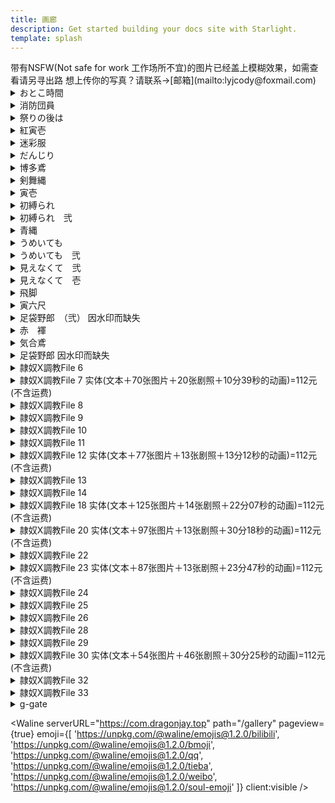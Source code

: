 ```yaml
---
title: 画廊
description: Get started building your docs site with Starlight.
template: splash
---
```



<Aside type="caution" title="注意!">
  带有NSFW(Not safe for work 工作场所不宜)的图片已经盖上模糊效果，如需查看请另寻出路
  想上传你的写真？请联系→[邮箱](mailto:lyjcody@foxmail.com)
</Aside>

<details>
<summary>おとこ時間</summary>

<div class="grid md:gap-3 md:grid-cols-3 sm:gap-2 sm:grid-cols-2 lg:gap-4 lg:grid-cols-4 xl:gap-5 xl:grid-cols-5 2xl:gap-6 2xl:grid-cols-6">

<Image src="https://res.cloudinary.com/dkhp3hucr/image/upload/v1722171781/Fundoshi/pq008_elzodk.avif" className="blur-[30px]" loading="lazy" isZoomed alt="Midas" client:visible />

<Image src="https://res.cloudinary.com/dkhp3hucr/image/upload/v1722171782/Fundoshi/pq009_eqqbyh.avif" className="blur-[30px]" loading="lazy" isZoomed alt="Midas" client:visible />

<Image src="https://res.cloudinary.com/dkhp3hucr/image/upload/v1722171783/Fundoshi/pq010_obmu6j.avif" className="blur-[30px]" loading="lazy" isZoomed alt="Midas" client:visible />

<Image src="https://res.cloudinary.com/dkhp3hucr/image/upload/v1722171785/Fundoshi/pq011_otakkw.avif" className="blur-[30px]" loading="lazy" isZoomed alt="Midas" client:visible />

<Image src="https://res.cloudinary.com/dkhp3hucr/image/upload/v1722171786/Fundoshi/pq012_w6vp9x.avif" className="blur-[30px]" loading="lazy" isZoomed alt="Midas" client:visible />

<Image src="https://res.cloudinary.com/dkhp3hucr/image/upload/v1722171779/Fundoshi/pq013_yvssg3.avif" className="blur-[30px]" loading="lazy" isZoomed alt="Midas" client:visible />

<Image src="https://res.cloudinary.com/dkhp3hucr/image/upload/v1722171780/Fundoshi/pq014_sjmnov.avif" className="blur-[30px]" loading="lazy" isZoomed alt="Midas" client:visible />

<Image src="https://res.cloudinary.com/dkhp3hucr/image/upload/v1722171781/Fundoshi/pq015_ixgqbe.avif" className="blur-[30px]" loading="lazy" isZoomed alt="Midas" client:visible />

<Image src="https://res.cloudinary.com/dkhp3hucr/image/upload/v1722171781/Fundoshi/pq016_j66ugd.avif" className="blur-[30px]" loading="lazy" isZoomed alt="Midas" client:visible />

<Image src="https://res.cloudinary.com/dkhp3hucr/image/upload/v1722171781/Fundoshi/pq017_ddpg8a.avif" className="blur-[30px]" loading="lazy" isZoomed alt="Midas" client:visible />

<Image src="https://res.cloudinary.com/dkhp3hucr/image/upload/v1722171782/Fundoshi/pq018_tylvgn.avif" className="blur-[30px]" loading="lazy" isZoomed alt="Midas" client:visible />

</div>

</details>

<details>
<summary>消防団員</summary>

<div class="grid md:gap-3 md:grid-cols-3 sm:gap-2 sm:grid-cols-2 lg:gap-4 lg:grid-cols-4 xl:gap-5 xl:grid-cols-5 2xl:gap-6 2xl:grid-cols-6">

<Image src="https://res.cloudinary.com/dkhp3hucr/image/upload/v1722175609/Fundoshi/wa011_tpngn1.avif" className="blur-[30px]" loading="lazy" isZoomed alt="Midas" client:visible />

<Image src="https://res.cloudinary.com/dkhp3hucr/image/upload/v1722176249/Fundoshi/wa012_zushnp.avif" className="blur-[30px]" loading="lazy" isZoomed alt="Midas" client:visible />

<Image src="https://res.cloudinary.com/dkhp3hucr/image/upload/v1722176248/Fundoshi/wa013_yhlvuy.avif" className="blur-[30px]" loading="lazy" isZoomed alt="Midas" client:visible />

<Image src="https://res.cloudinary.com/dkhp3hucr/image/upload/v1722176296/Fundoshi/wa014_lcgbnd.avif" className="blur-[30px]" loading="lazy" isZoomed alt="Midas" client:visible />

<Image src="https://res.cloudinary.com/dkhp3hucr/image/upload/v1722174464/Fundoshi/wa015_mdwayo.avif" className="blur-[30px]" loading="lazy" isZoomed alt="Midas" client:visible />

<Image src="https://res.cloudinary.com/dkhp3hucr/image/upload/v1722176296/Fundoshi/wa017_vfbwzj.avif" className="blur-[30px]" loading="lazy" isZoomed alt="Midas" client:visible />

<Image src="https://res.cloudinary.com/dkhp3hucr/image/upload/v1722176299/Fundoshi/wa018_ffp750.avif" className="blur-[30px]" loading="lazy" isZoomed alt="Midas" client:visible />

</div>

</details>

<details>
<summary>祭りの後は</summary>

<div class="grid md:gap-3 md:grid-cols-3 sm:gap-2 sm:grid-cols-2 lg:gap-4 lg:grid-cols-4 xl:gap-5 xl:grid-cols-5 2xl:gap-6 2xl:grid-cols-6">

<Image src="https://res.cloudinary.com/dkhp3hucr/image/upload/v1722176962/Fundoshi/omaturi-01_vp8una.avif" loading="lazy" isZoomed alt="Midas" client:visible />

<Image src="https://res.cloudinary.com/dkhp3hucr/image/upload/v1722176963/Fundoshi/omaturi-03_vemlps.avif" className="blur-[30px]" loading="lazy" isZoomed alt="Midas" client:visible />

<Image src="https://res.cloudinary.com/dkhp3hucr/image/upload/v1722176964/Fundoshi/omaturi-06_tyoyuk.avif" className="blur-[30px]" loading="lazy" isZoomed alt="Midas" client:visible />

<Image src="https://res.cloudinary.com/dkhp3hucr/image/upload/v1722176951/Fundoshi/omaturi-09_yqf7v7.avif" className="blur-[30px]" loading="lazy" isZoomed alt="Midas" client:visible />

<Image src="https://res.cloudinary.com/dkhp3hucr/image/upload/v1722176951/Fundoshi/omaturi-10_q52yli.avif" className="blur-[30px]" loading="lazy" isZoomed alt="Midas" client:visible />
</div>

</details>

<details>
<summary>紅寅壱</summary>

<div class="grid md:gap-3 md:grid-cols-3 sm:gap-2 sm:grid-cols-2 lg:gap-4 lg:grid-cols-4 xl:gap-5 xl:grid-cols-5 2xl:gap-6 2xl:grid-cols-6">

<Image src="https://res.cloudinary.com/dkhp3hucr/image/upload/v1722214810/Fundoshi/at001_h4g5ma.avif" loading="lazy" isZoomed alt="Midas" client:visible />

<Image src="https://res.cloudinary.com/dkhp3hucr/image/upload/v1722214813/Fundoshi/at002_n7xmlo.avif" className="blur-[30px]" loading="lazy" isZoomed alt="Midas" client:visible />

<Image src="https://res.cloudinary.com/dkhp3hucr/image/upload/v1722214815/Fundoshi/at003_xtuviu.avif" className="blur-[30px]" loading="lazy" isZoomed alt="Midas" client:visible />

<Image src="https://res.cloudinary.com/dkhp3hucr/image/upload/v1722214814/Fundoshi/at005_u2f6gp.avif" className="blur-[30px]" loading="lazy" isZoomed alt="Midas" client:visible />

<Image src="https://res.cloudinary.com/dkhp3hucr/image/upload/v1722214817/Fundoshi/at007_ktrrsv.avif" loading="lazy" isZoomed alt="Midas" client:visible />

<Image src="https://res.cloudinary.com/dkhp3hucr/image/upload/v1722214817/Fundoshi/at009_uwkm3m.avif" className="blur-[30px]" loading="lazy" isZoomed alt="Midas" client:visible />

<Image src="https://res.cloudinary.com/dkhp3hucr/image/upload/v1722214808/Fundoshi/at010_wbnrhs.avif" className="blur-[30px]" loading="lazy" isZoomed alt="Midas" client:visible />

<Image src="https://res.cloudinary.com/dkhp3hucr/image/upload/v1722214808/Fundoshi/at011_xion4l.avif" className="blur-[30px]" loading="lazy" isZoomed alt="Midas" client:visible />

<Image src="https://res.cloudinary.com/dkhp3hucr/image/upload/v1722214809/Fundoshi/at012_bycwu5.avif" className="blur-[30px]" loading="lazy" isZoomed alt="Midas" client:visible />

<Image src="https://res.cloudinary.com/dkhp3hucr/image/upload/v1722214809/Fundoshi/at013_gixfph.avif" loading="lazy" isZoomed alt="Midas" client:visible />

</div>

</details>

<details>
<summary>迷彩服</summary>

<div class="grid md:gap-3 md:grid-cols-3 sm:gap-2 sm:grid-cols-2 lg:gap-4 lg:grid-cols-4 xl:gap-5 xl:grid-cols-5 2xl:gap-6 2xl:grid-cols-6">

<Image src="https://res.cloudinary.com/dkhp3hucr/image/upload/v1722215124/Fundoshi/m-01_nqvrg5.avif" className="blur-[30px]" loading="lazy" isZoomed alt="Midas" client:visible />

<Image src="https://res.cloudinary.com/dkhp3hucr/image/upload/v1722215124/Fundoshi/m-03_pezmht.avif" className="blur-[30px]" loading="lazy" isZoomed alt="Midas" client:visible />

<Image src="https://res.cloudinary.com/dkhp3hucr/image/upload/v1722215118/Fundoshi/m-04_wgdrpn.avif" className="blur-[30px]" loading="lazy" isZoomed alt="Midas" client:visible />

<Image src="https://res.cloudinary.com/dkhp3hucr/image/upload/v1722215119/Fundoshi/m-05_k06gtd.avif" className="blur-[30px]" loading="lazy" isZoomed alt="Midas" client:visible />

<Image src="https://res.cloudinary.com/dkhp3hucr/image/upload/v1722215120/Fundoshi/m-06_lpdy3g.avif" className="blur-[30px]" loading="lazy" isZoomed alt="Midas" client:visible />

<Image src="https://res.cloudinary.com/dkhp3hucr/image/upload/v1722215120/Fundoshi/m-07_nhxjq1.avif" className="blur-[30px]" loading="lazy" isZoomed alt="Midas" client:visible />

<Image src="https://res.cloudinary.com/dkhp3hucr/image/upload/v1722215123/Fundoshi/m-08_exzity.avif" className="blur-[30px]" loading="lazy" isZoomed alt="Midas" client:visible />

</div>

</details>

<details>
<summary>だんじり</summary>

<div class="grid md:gap-3 md:grid-cols-3 sm:gap-2 sm:grid-cols-2 lg:gap-4 lg:grid-cols-4 xl:gap-5 xl:grid-cols-5 2xl:gap-6 2xl:grid-cols-6">

<Image src="https://res.cloudinary.com/dkhp3hucr/image/upload/v1722215373/Fundoshi/okisi-01_isn41g.avif" loading="lazy" isZoomed alt="Midas" client:visible />

<Image src="https://res.cloudinary.com/dkhp3hucr/image/upload/v1722215372/Fundoshi/okisi-05_kuhbrx.avif" className="blur-[30px]" loading="lazy" isZoomed alt="Midas" client:visible />

<Image src="https://res.cloudinary.com/dkhp3hucr/image/upload/v1722215376/Fundoshi/okisi-06_wcjybo.avif" className="blur-[30px]" loading="lazy" isZoomed alt="Midas" client:visible />

<Image src="https://res.cloudinary.com/dkhp3hucr/image/upload/v1722215375/Fundoshi/okisi-08_xferyt.avif" className="blur-[30px]" loading="lazy" isZoomed alt="Midas" client:visible />

<Image src="https://res.cloudinary.com/dkhp3hucr/image/upload/v1722215377/Fundoshi/okisi-09_kvugtf.avif" className="blur-[30px]" loading="lazy" isZoomed alt="Midas" client:visible />

<Image src="https://res.cloudinary.com/dkhp3hucr/image/upload/v1722215369/Fundoshi/okisi-10_xsmyfx.avif" className="blur-[30px]" loading="lazy" isZoomed alt="Midas" client:visible />

<Image src="https://res.cloudinary.com/dkhp3hucr/image/upload/v1722215365/Fundoshi/okisi-11_oda76m.avif" className="blur-[30px]" loading="lazy" isZoomed alt="Midas" client:visible />

<Image src="https://res.cloudinary.com/dkhp3hucr/image/upload/v1722215366/Fundoshi/okisi-12_scd7iy.avif" className="blur-[30px]" loading="lazy" isZoomed alt="Midas" client:visible />

<Image src="https://res.cloudinary.com/dkhp3hucr/image/upload/v1722215367/Fundoshi/okisi-13_z8fhrp.avif" className="blur-[30px]" loading="lazy" isZoomed alt="Midas" client:visible />

<Image src="https://res.cloudinary.com/dkhp3hucr/image/upload/v1722215371/Fundoshi/okisi-14_cmzwem.avif" className="blur-[30px]" loading="lazy" isZoomed alt="Midas" client:visible />

</div>

</details>

<details>
<summary>博多鳶</summary>

<div class="grid md:gap-3 md:grid-cols-3 sm:gap-2 sm:grid-cols-2 lg:gap-4 lg:grid-cols-4 xl:gap-5 xl:grid-cols-5 2xl:gap-6 2xl:grid-cols-6">

<Image src="https://res.cloudinary.com/dkhp3hucr/image/upload/v1722215715/Fundoshi/005yo_ayawzl.avif" className="blur-[30px]" loading="lazy" isZoomed alt="Midas" client:visible />

<Image src="https://res.cloudinary.com/dkhp3hucr/image/upload/v1722215721/Fundoshi/009yo_h1po2z.avif" className="blur-[30px]" loading="lazy" isZoomed alt="Midas" client:visible />

<Image src="https://res.cloudinary.com/dkhp3hucr/image/upload/v1722215720/Fundoshi/010yo_la7ess.avif" loading="lazy" isZoomed alt="Midas" client:visible />

<Image src="https://res.cloudinary.com/dkhp3hucr/image/upload/v1722215722/Fundoshi/012yo_f3dxnb.avif" className="blur-[30px]" loading="lazy" isZoomed alt="Midas" client:visible />

<Image src="https://res.cloudinary.com/dkhp3hucr/image/upload/v1722215716/Fundoshi/013yo_dxtobh.avif" className="blur-[30px]" loading="lazy" isZoomed alt="Midas" client:visible />

<Image src="https://res.cloudinary.com/dkhp3hucr/image/upload/v1722215714/Fundoshi/014yo_n2attq.avif" className="blur-[30px]" loading="lazy" isZoomed alt="Midas" client:visible />

<Image src="https://res.cloudinary.com/dkhp3hucr/image/upload/v1722215719/Fundoshi/015yo_s9forn.avif" loading="lazy" isZoomed alt="Midas" client:visible />

<Image src="https://res.cloudinary.com/dkhp3hucr/image/upload/v1722215715/Fundoshi/016yo_lsdsmi.avif" className="blur-[30px]" loading="lazy" isZoomed alt="Midas" client:visible />

</div>

</details>

<details>
<summary>剣舞縄</summary>

<div class="grid md:gap-3 md:grid-cols-3 sm:gap-2 sm:grid-cols-2 lg:gap-4 lg:grid-cols-4 xl:gap-5 xl:grid-cols-5 2xl:gap-6 2xl:grid-cols-6">

<Image src="https://res.cloudinary.com/dkhp3hucr/image/upload/v1722216035/Fundoshi/2007n_e68e3b.avif" className="blur-[30px]" loading="lazy" isZoomed alt="Midas" client:visible />

<Image src="https://res.cloudinary.com/dkhp3hucr/image/upload/v1722216034/Fundoshi/2009n_ckezzs.avif" className="blur-[30px]" loading="lazy" isZoomed alt="Midas" client:visible />

<Image src="https://res.cloudinary.com/dkhp3hucr/image/upload/v1722216035/Fundoshi/2011n_vgp8zx.avif" className="blur-[30px]" loading="lazy" isZoomed alt="Midas" client:visible />

</div>

</details>

<details>
<summary>寅壱</summary>

<div class="grid md:gap-3 md:grid-cols-3 sm:gap-2 sm:grid-cols-2 lg:gap-4 lg:grid-cols-4 xl:gap-5 xl:grid-cols-5 2xl:gap-6 2xl:grid-cols-6">

<Image src="https://res.cloudinary.com/dkhp3hucr/image/upload/v1722216510/Fundoshi/otora-01_ypu31k.avif" loading="lazy" isZoomed alt="Midas" client:visible />

<Image src="https://res.cloudinary.com/dkhp3hucr/image/upload/v1722216512/Fundoshi/otora-04_bmza9l.avif" className="blur-[30px]" loading="lazy" isZoomed alt="Midas" client:visible />

<Image src="https://res.cloudinary.com/dkhp3hucr/image/upload/v1722216515/Fundoshi/otora-05_qxwfid.avif" className="blur-[30px]" loading="lazy" isZoomed alt="Midas" client:visible />

<Image src="https://res.cloudinary.com/dkhp3hucr/image/upload/v1722216515/Fundoshi/otora-06_gttyri.avif" className="blur-[30px]" loading="lazy" isZoomed alt="Midas" client:visible />

<Image src="https://res.cloudinary.com/dkhp3hucr/image/upload/v1722216517/Fundoshi/otora-07_gt25tt.avif" className="blur-[30px]" loading="lazy" isZoomed alt="Midas" client:visible />

<Image src="https://res.cloudinary.com/dkhp3hucr/image/upload/v1722216501/Fundoshi/otora-08_vhomhr.avif" className="blur-[30px]" loading="lazy" isZoomed alt="Midas" client:visible />

<Image src="https://res.cloudinary.com/dkhp3hucr/image/upload/v1722216503/Fundoshi/otora-09_qdlaky.avif" className="blur-[30px]" loading="lazy" isZoomed alt="Midas" client:visible />

<Image src="https://res.cloudinary.com/dkhp3hucr/image/upload/v1722216503/Fundoshi/otora-10_dba5pl.avif" className="blur-[30px]" loading="lazy" isZoomed alt="Midas" client:visible />

<Image src="https://res.cloudinary.com/dkhp3hucr/image/upload/v1722216502/Fundoshi/otora-11_hbbrep.avif" className="blur-[30px]" loading="lazy" isZoomed alt="Midas" client:visible />

<Image src="https://res.cloudinary.com/dkhp3hucr/image/upload/v1722216507/Fundoshi/otora-12_lmbgbn.avif" className="blur-[30px]" loading="lazy" isZoomed alt="Midas" client:visible />

<Image src="https://res.cloudinary.com/dkhp3hucr/image/upload/v1722216504/Fundoshi/otora-13_e0puld.avif" className="blur-[30px]" loading="lazy" isZoomed alt="Midas" client:visible />

<Image src="https://res.cloudinary.com/dkhp3hucr/image/upload/v1722216508/Fundoshi/otora-14_cqpzud.avif" className="blur-[30px]" loading="lazy" isZoomed alt="Midas" client:visible />

</div>

</details>

<details>
<summary>初縛られ</summary>

<div class="grid md:gap-3 md:grid-cols-3 sm:gap-2 sm:grid-cols-2 lg:gap-4 lg:grid-cols-4 xl:gap-5 xl:grid-cols-5 2xl:gap-6 2xl:grid-cols-6">

<Image src="https://res.cloudinary.com/dkhp3hucr/image/upload/v1722217384/Fundoshi/f-03_hvjm1l.avif" className="blur-[30px]" loading="lazy" isZoomed alt="Midas" client:visible />

<Image src="https://res.cloudinary.com/dkhp3hucr/image/upload/v1722217386/Fundoshi/f-04_bgyvn5.avif" className="blur-[30px]" loading="lazy" isZoomed alt="Midas" client:visible />

<Image src="https://res.cloudinary.com/dkhp3hucr/image/upload/v1722217388/Fundoshi/f-05_w25tos.avif" className="blur-[30px]" loading="lazy" isZoomed alt="Midas" client:visible />

<Image src="https://res.cloudinary.com/dkhp3hucr/image/upload/v1722217389/Fundoshi/f-06_q5gjrp.avif" className="blur-[30px]" loading="lazy" isZoomed alt="Midas" client:visible />

<Image src="https://res.cloudinary.com/dkhp3hucr/image/upload/v1722217391/Fundoshi/f-07_e6mmkh.avif" className="blur-[30px]" loading="lazy" isZoomed alt="Midas" client:visible />

<Image src="https://res.cloudinary.com/dkhp3hucr/image/upload/v1722217392/Fundoshi/f-08_az3pmn.avif" className="blur-[30px]" loading="lazy" isZoomed alt="Midas" client:visible />

<Image src="https://res.cloudinary.com/dkhp3hucr/image/upload/v1722217395/Fundoshi/f-09_vv2hfe.avif" className="blur-[30px]" loading="lazy" isZoomed alt="Midas" client:visible />

<Image src="https://res.cloudinary.com/dkhp3hucr/image/upload/v1722217359/Fundoshi/f-11_wtyjfr.avif" className="blur-[30px]" loading="lazy" isZoomed alt="Midas" client:visible />

<Image src="https://res.cloudinary.com/dkhp3hucr/image/upload/v1722217360/Fundoshi/f-12_ocuabo.avif" className="blur-[30px]" loading="lazy" isZoomed alt="Midas" client:visible />

<Image src="https://res.cloudinary.com/dkhp3hucr/image/upload/v1722217361/Fundoshi/f-13_lczbqw.avif" className="blur-[30px]" loading="lazy" isZoomed alt="Midas" client:visible />

<Image src="https://res.cloudinary.com/dkhp3hucr/image/upload/v1722217361/Fundoshi/f-14_qicxlo.avif" className="blur-[30px]" loading="lazy" isZoomed alt="Midas" client:visible />

<Image src="https://res.cloudinary.com/dkhp3hucr/image/upload/v1722217367/Fundoshi/f-15_ron3kc.avif" loading="lazy" isZoomed alt="Midas" client:visible />

<Image src="https://res.cloudinary.com/dkhp3hucr/image/upload/v1722217368/Fundoshi/f-16_kmkbtl.avif" className="blur-[30px]" loading="lazy" isZoomed alt="Midas" client:visible />

<Image src="https://res.cloudinary.com/dkhp3hucr/image/upload/v1722217379/Fundoshi/f-17_fdxuff.avif" className="blur-[30px]" loading="lazy" isZoomed alt="Midas" client:visible />

<Image src="https://res.cloudinary.com/dkhp3hucr/image/upload/v1722217382/Fundoshi/f-18_qjngze.avif" className="blur-[30px]" loading="lazy" isZoomed alt="Midas" client:visible />

<Image src="https://res.cloudinary.com/dkhp3hucr/image/upload/v1722217383/Fundoshi/f-20_wlj5un.avif" className="blur-[30px]" loading="lazy" isZoomed alt="Midas" client:visible />

</div>

</details>

<details>
<summary>初縛られ　弐</summary>

<div class="grid md:gap-3 md:grid-cols-3 sm:gap-2 sm:grid-cols-2 lg:gap-4 lg:grid-cols-4 xl:gap-5 xl:grid-cols-5 2xl:gap-6 2xl:grid-cols-6">

<Image src="https://res.cloudinary.com/dkhp3hucr/image/upload/v1722217848/Fundoshi/f-21_bagedj.avif" className="blur-[30px]" loading="lazy" isZoomed alt="Midas" client:visible />

<Image src="https://res.cloudinary.com/dkhp3hucr/image/upload/v1722217843/Fundoshi/f-22_l0qx6f.avif" className="blur-[30px]" loading="lazy" isZoomed alt="Midas" client:visible />

<Image src="https://res.cloudinary.com/dkhp3hucr/image/upload/v1722217843/Fundoshi/f-23_y2bkcp.avif" className="blur-[30px]" loading="lazy" isZoomed alt="Midas" client:visible />

<Image src="https://res.cloudinary.com/dkhp3hucr/image/upload/v1722217841/Fundoshi/f-27_scm9ui.avif" className="blur-[30px]" loading="lazy" isZoomed alt="Midas" client:visible />

<Image src="https://res.cloudinary.com/dkhp3hucr/image/upload/v1722217842/Fundoshi/f-28_awbvsp.avif" className="blur-[30px]" loading="lazy" isZoomed alt="Midas" client:visible />

</div>

</details>

<details>
<summary>青縄</summary>

<div class="grid md:gap-3 md:grid-cols-3 sm:gap-2 sm:grid-cols-2 lg:gap-4 lg:grid-cols-4 xl:gap-5 xl:grid-cols-5 2xl:gap-6 2xl:grid-cols-6">

<Image src="https://res.cloudinary.com/dkhp3hucr/image/upload/v1722218215/Fundoshi/tabiy-05_eeroxj.avif" className="blur-[30px]" loading="lazy" isZoomed alt="Midas" client:visible />

<Image src="https://res.cloudinary.com/dkhp3hucr/image/upload/v1722218216/Fundoshi/tabiy-06_i6yp5v.avif" className="blur-[30px]" loading="lazy" isZoomed alt="Midas" client:visible />

<Image src="https://res.cloudinary.com/dkhp3hucr/image/upload/v1722218226/Fundoshi/tabiy-07_u9j8mt.avif" className="blur-[30px]" loading="lazy" isZoomed alt="Midas" client:visible />

<Image src="https://res.cloudinary.com/dkhp3hucr/image/upload/v1722218224/Fundoshi/tabiy-08_akuxnn.avif" className="blur-[30px]" loading="lazy" isZoomed alt="Midas" client:visible />

<Image src="https://res.cloudinary.com/dkhp3hucr/image/upload/v1722218216/Fundoshi/tabiy-09_jvh7zh.avif" className="blur-[30px]" loading="lazy" isZoomed alt="Midas" client:visible />

<Image src="https://res.cloudinary.com/dkhp3hucr/image/upload/v1722218231/Fundoshi/tabiy-10_v66nmg.avif" className="blur-[30px]" loading="lazy" isZoomed alt="Midas" client:visible />

<Image src="https://res.cloudinary.com/dkhp3hucr/image/upload/v1722218224/Fundoshi/tabiy-11_dnkvfj.avif" className="blur-[30px]" loading="lazy" isZoomed alt="Midas" client:visible />

<Image src="https://res.cloudinary.com/dkhp3hucr/image/upload/v1722218232/Fundoshi/tabiy-12_rcv2au.avif" className="blur-[30px]" loading="lazy" isZoomed alt="Midas" client:visible />

<Image src="https://res.cloudinary.com/dkhp3hucr/image/upload/v1722218229/Fundoshi/tabiy-13_hewmkx.avif" className="blur-[30px]" loading="lazy" isZoomed alt="Midas" client:visible />

<Image src="https://res.cloudinary.com/dkhp3hucr/image/upload/v1722218234/Fundoshi/tabiy-14_gpl0qn.avif" className="blur-[30px]" loading="lazy" isZoomed alt="Midas" client:visible />

<Image src="https://res.cloudinary.com/dkhp3hucr/image/upload/v1722218236/Fundoshi/tabiy-15_noagyk.avif" className="blur-[30px]" loading="lazy" isZoomed alt="Midas" client:visible />

<Image src="https://res.cloudinary.com/dkhp3hucr/image/upload/v1722218237/Fundoshi/tabiy-16_hs3wis.avif" className="blur-[30px]" loading="lazy" isZoomed alt="Midas" client:visible />

<Image src="https://res.cloudinary.com/dkhp3hucr/image/upload/v1722218214/Fundoshi/tabiy-17_lncx5n.avif" className="blur-[30px]" loading="lazy" isZoomed alt="Midas" client:visible />

</div>

</details>

<details>
<summary>うめいても</summary>

<div class="grid md:gap-3 md:grid-cols-3 sm:gap-2 sm:grid-cols-2 lg:gap-4 lg:grid-cols-4 xl:gap-5 xl:grid-cols-5 2xl:gap-6 2xl:grid-cols-6">

<Image src="https://res.cloudinary.com/dkhp3hucr/image/upload/v1722218673/Fundoshi/syo-01_qoamxu.avif" className="blur-[30px]" loading="lazy" isZoomed alt="Midas" client:visible />

<Image src="https://res.cloudinary.com/dkhp3hucr/image/upload/v1722218674/Fundoshi/syo-02_vmyrcq.avif" className="blur-[30px]" loading="lazy" isZoomed alt="Midas" client:visible />

<Image src="https://res.cloudinary.com/dkhp3hucr/image/upload/v1722218676/Fundoshi/syo-03_mfh84j.avif" className="blur-[30px]" loading="lazy" isZoomed alt="Midas" client:visible />

<Image src="https://res.cloudinary.com/dkhp3hucr/image/upload/v1722218680/Fundoshi/syo-04_mrw7e6.avif" className="blur-[30px]" loading="lazy" isZoomed alt="Midas" client:visible />

<Image src="https://res.cloudinary.com/dkhp3hucr/image/upload/v1722218688/Fundoshi/syo-07_noa7bm.avif" className="blur-[30px]" loading="lazy" isZoomed alt="Midas" client:visible />

<Image src="https://res.cloudinary.com/dkhp3hucr/image/upload/v1722218683/Fundoshi/syo-09_bp0xno.avif" className="blur-[30px]" loading="lazy" isZoomed alt="Midas" client:visible />

<Image src="https://res.cloudinary.com/dkhp3hucr/image/upload/v1722218691/Fundoshi/syo-10_ogndm8.avif" className="blur-[30px]" loading="lazy" isZoomed alt="Midas" client:visible />

<Image src="https://res.cloudinary.com/dkhp3hucr/image/upload/v1722218681/Fundoshi/syo-11_mcxq7y.avif" className="blur-[30px]" loading="lazy" isZoomed alt="Midas" client:visible />

<Image src="https://res.cloudinary.com/dkhp3hucr/image/upload/v1722218686/Fundoshi/syo-12_itz7jv.avif" className="blur-[30px]" loading="lazy" isZoomed alt="Midas" client:visible />

<Image src="https://res.cloudinary.com/dkhp3hucr/image/upload/v1722218674/Fundoshi/syo-17_lviued.avif" className="blur-[30px]" loading="lazy" isZoomed alt="Midas" client:visible />

</div>

</details>

<details>
<summary>うめいても　弐</summary>

<div class="grid md:gap-3 md:grid-cols-3 sm:gap-2 sm:grid-cols-2 lg:gap-4 lg:grid-cols-4 xl:gap-5 xl:grid-cols-5 2xl:gap-6 2xl:grid-cols-6">

<Image src="https://res.cloudinary.com/dkhp3hucr/image/upload/v1722219055/Fundoshi/syo-20_xfc9st.avif" className="blur-[30px]" loading="lazy" isZoomed alt="Midas" client:visible />

<Image src="https://res.cloudinary.com/dkhp3hucr/image/upload/v1722219046/Fundoshi/syo-21_h2vtnt.avif" className="blur-[30px]" loading="lazy" isZoomed alt="Midas" client:visible />

<Image src="https://res.cloudinary.com/dkhp3hucr/image/upload/v1722219051/Fundoshi/syo-22_q27ce5.avif" className="blur-[30px]" loading="lazy" isZoomed alt="Midas" client:visible />

<Image src="https://res.cloudinary.com/dkhp3hucr/image/upload/v1722219051/Fundoshi/syo-23_m99gxn.avif" className="blur-[30px]" loading="lazy" isZoomed alt="Midas" client:visible />

<Image src="https://res.cloudinary.com/dkhp3hucr/image/upload/v1722219056/Fundoshi/syo-24_hizdln.avif" className="blur-[30px]" loading="lazy" isZoomed alt="Midas" client:visible />

<Image src="https://res.cloudinary.com/dkhp3hucr/image/upload/v1722219041/Fundoshi/syo-25_hsqgx5.avif" className="blur-[30px]" loading="lazy" isZoomed alt="Midas" client:visible />

<Image src="https://res.cloudinary.com/dkhp3hucr/image/upload/v1722219041/Fundoshi/syo-26_axouti.avif" className="blur-[30px]" loading="lazy" isZoomed alt="Midas" client:visible />

<Image src="https://res.cloudinary.com/dkhp3hucr/image/upload/v1722219042/Fundoshi/syo-27_ygtvv2.avif" className="blur-[30px]" loading="lazy" isZoomed alt="Midas" client:visible />

<Image src="https://res.cloudinary.com/dkhp3hucr/image/upload/v1722219050/Fundoshi/syo-28_x1c5p9.avif" className="blur-[30px]" loading="lazy" isZoomed alt="Midas" client:visible />

<Image src="https://res.cloudinary.com/dkhp3hucr/image/upload/v1722219045/Fundoshi/syo-29_v19wd8.avif" className="blur-[30px]" loading="lazy" isZoomed alt="Midas" client:visible />

<Image src="https://res.cloudinary.com/dkhp3hucr/image/upload/v1722219042/Fundoshi/syo-30_k9uypc.avif" className="blur-[30px]" loading="lazy" isZoomed alt="Midas" client:visible />

</div>

</details>

<details>
<summary>見えなくて　弐</summary>

<div class="grid md:gap-3 md:grid-cols-3 sm:gap-2 sm:grid-cols-2 lg:gap-4 lg:grid-cols-4 xl:gap-5 xl:grid-cols-5 2xl:gap-6 2xl:grid-cols-6">

<Image src="https://res.cloudinary.com/dkhp3hucr/image/upload/v1722220048/Fundoshi/taka-40_c2zs4v.avif" className="blur-[30px]" loading="lazy" isZoomed alt="Midas" client:visible />

<Image src="https://res.cloudinary.com/dkhp3hucr/image/upload/v1722220058/Fundoshi/taka-41_lisudl.avif" className="blur-[30px]" loading="lazy" isZoomed alt="Midas" client:visible />

<Image src="https://res.cloudinary.com/dkhp3hucr/image/upload/v1722220050/Fundoshi/taka-42_ztplky.avif" className="blur-[30px]" loading="lazy" isZoomed alt="Midas" client:visible />

<Image src="https://res.cloudinary.com/dkhp3hucr/image/upload/v1722220056/Fundoshi/taka-43_soke6r.avif" className="blur-[30px]" loading="lazy" isZoomed alt="Midas" client:visible />

<Image src="https://res.cloudinary.com/dkhp3hucr/image/upload/v1722220060/Fundoshi/taka-44_xn7qv0.avif" className="blur-[30px]" loading="lazy" isZoomed alt="Midas" client:visible />

<Image src="https://res.cloudinary.com/dkhp3hucr/image/upload/v1722220061/Fundoshi/taka-49_xor0zt.avif" className="blur-[30px]" loading="lazy" isZoomed alt="Midas" client:visible />

<Image src="https://res.cloudinary.com/dkhp3hucr/image/upload/v1722220063/Fundoshi/taka-50_lpw4ud.avif" className="blur-[30px]" loading="lazy" isZoomed alt="Midas" client:visible />

<Image src="https://res.cloudinary.com/dkhp3hucr/image/upload/v1722220065/Fundoshi/taka-51_zgh1qm.avif" className="blur-[30px]" loading="lazy" isZoomed alt="Midas" client:visible />

<Image src="https://res.cloudinary.com/dkhp3hucr/image/upload/v1722220047/Fundoshi/taka-59_znuhpm.avif" className="blur-[30px]" loading="lazy" isZoomed alt="Midas" client:visible />

<Image src="https://res.cloudinary.com/dkhp3hucr/image/upload/v1722220049/Fundoshi/taka-61_jkxfhn.avif" className="blur-[30px]" loading="lazy" isZoomed alt="Midas" client:visible />

<Image src="https://res.cloudinary.com/dkhp3hucr/image/upload/v1722220053/Fundoshi/taka-62_frxpkl.avif" className="blur-[30px]" loading="lazy" isZoomed alt="Midas" client:visible />

<Image src="https://res.cloudinary.com/dkhp3hucr/image/upload/v1722220054/Fundoshi/taka-64_fryzde.avif" className="blur-[30px]" loading="lazy" isZoomed alt="Midas" client:visible />

</div>

</details>

<details>
<summary>見えなくて　壱</summary>

<div class="grid md:gap-3 md:grid-cols-3 sm:gap-2 sm:grid-cols-2 lg:gap-4 lg:grid-cols-4 xl:gap-5 xl:grid-cols-5 2xl:gap-6 2xl:grid-cols-6">

<Image src="https://res.cloudinary.com/dkhp3hucr/image/upload/v1722220507/Fundoshi/taka-15_m7slkx.avif" className="blur-[30px]" loading="lazy" isZoomed alt="Midas" client:visible />

<Image src="https://res.cloudinary.com/dkhp3hucr/image/upload/v1722220498/Fundoshi/taka-17_fpk5et.avif" className="blur-[30px]" loading="lazy" isZoomed alt="Midas" client:visible />

<Image src="https://res.cloudinary.com/dkhp3hucr/image/upload/v1722220502/Fundoshi/taka-19_dxbd7x.avif" className="blur-[30px]" loading="lazy" isZoomed alt="Midas" client:visible />

<Image src="https://res.cloudinary.com/dkhp3hucr/image/upload/v1722220502/Fundoshi/taka-20_kbbtix.avif" className="blur-[30px]" loading="lazy" isZoomed alt="Midas" client:visible />

<Image src="https://res.cloudinary.com/dkhp3hucr/image/upload/v1722220504/Fundoshi/taka-23_ok4mmp.avif" className="blur-[30px]" loading="lazy" isZoomed alt="Midas" client:visible />

<Image src="https://res.cloudinary.com/dkhp3hucr/image/upload/v1722220492/Fundoshi/taka-25_ms9hoh.avif" className="blur-[30px]" loading="lazy" isZoomed alt="Midas" client:visible />

<Image src="https://res.cloudinary.com/dkhp3hucr/image/upload/v1722220493/Fundoshi/taka-27_hqqp3x.avif" className="blur-[30px]" loading="lazy" isZoomed alt="Midas" client:visible />

<Image src="https://res.cloudinary.com/dkhp3hucr/image/upload/v1722220493/Fundoshi/taka-29_z9khp8.avif" className="blur-[30px]" loading="lazy" isZoomed alt="Midas" client:visible />

<Image src="https://res.cloudinary.com/dkhp3hucr/image/upload/v1722220497/Fundoshi/taka-30_ou0klg.avif" className="blur-[30px]" loading="lazy" isZoomed alt="Midas" client:visible />

</div>

</details>

<details>
<summary>飛脚</summary>

<div class="grid md:gap-3 md:grid-cols-3 sm:gap-2 sm:grid-cols-2 lg:gap-4 lg:grid-cols-4 xl:gap-5 xl:grid-cols-5 2xl:gap-6 2xl:grid-cols-6">

<Image src="https://res.cloudinary.com/dkhp3hucr/image/upload/v1722263899/Fundoshi/tk-hikyaku-02_xqwmxw.avif" className="blur-[30px]" loading="lazy" isZoomed alt="Midas" client:visible />

<Image src="https://res.cloudinary.com/dkhp3hucr/image/upload/v1722263899/Fundoshi/tk-hikyaku-03_yfqlcy.avif" className="blur-[30px]" loading="lazy" isZoomed alt="Midas" client:visible />

<Image src="https://res.cloudinary.com/dkhp3hucr/image/upload/v1722263899/Fundoshi/tk-hikyaku-04_c7xu2m.avif" className="blur-[30px]" loading="lazy" isZoomed alt="Midas" client:visible />

<Image src="https://res.cloudinary.com/dkhp3hucr/image/upload/v1722263900/Fundoshi/tk-hikyaku-05_b9qtrx.avif" className="blur-[30px]" loading="lazy" isZoomed alt="Midas" client:visible />

<Image src="https://res.cloudinary.com/dkhp3hucr/image/upload/v1722263901/Fundoshi/tk-hikyaku-09_tcfst4.avif" className="blur-[30px]" loading="lazy" isZoomed alt="Midas" client:visible />

<Image src="https://res.cloudinary.com/dkhp3hucr/image/upload/v1722263901/Fundoshi/tk-hikyaku-10_gawiil.avif" className="blur-[30px]" loading="lazy" isZoomed alt="Midas" client:visible />

<Image src="https://res.cloudinary.com/dkhp3hucr/image/upload/v1722263901/Fundoshi/tk-hikyaku-11_b0kdzx.avif" className="blur-[30px]" loading="lazy" isZoomed alt="Midas" client:visible />

<Image src="https://res.cloudinary.com/dkhp3hucr/image/upload/v1722263371/Fundoshi/tk-hikyaku-12_ovlpmw.avif" className="blur-[30px]" loading="lazy" isZoomed alt="Midas" client:visible />

<Image src="https://res.cloudinary.com/dkhp3hucr/image/upload/v1722263899/Fundoshi/tk-hikyaku-13_ffn1uw.avif" className="blur-[30px]" loading="lazy" isZoomed alt="Midas" client:visible />

<Image src="https://res.cloudinary.com/dkhp3hucr/image/upload/v1722263899/Fundoshi/tk-hikyaku-14_xehewv.avif" className="blur-[30px]" loading="lazy" isZoomed alt="Midas" client:visible />

</div>

</details>

<details>
<summary>寅六尺</summary>

<div class="grid md:gap-3 md:grid-cols-3 sm:gap-2 sm:grid-cols-2 lg:gap-4 lg:grid-cols-4 xl:gap-5 xl:grid-cols-5 2xl:gap-6 2xl:grid-cols-6">

<Image src="https://res.cloudinary.com/dkhp3hucr/image/upload/v1722265104/Fundoshi/u-02_vvlihz.avif" className="blur-[30px]" loading="lazy" isZoomed alt="Midas" client:visible />

<Image src="https://res.cloudinary.com/dkhp3hucr/image/upload/v1722265103/Fundoshi/u-03_po9pkb.avif" className="blur-[30px]" loading="lazy" isZoomed alt="Midas" client:visible />

<Image src="https://res.cloudinary.com/dkhp3hucr/image/upload/v1722265105/Fundoshi/u-04_tscmbm.avif" className="blur-[30px]" loading="lazy" isZoomed alt="Midas" client:visible />

<Image src="https://res.cloudinary.com/dkhp3hucr/image/upload/v1722265104/Fundoshi/u-05_pflppj.avif" className="blur-[30px]" loading="lazy" isZoomed alt="Midas" client:visible />

<Image src="https://res.cloudinary.com/dkhp3hucr/image/upload/v1722265102/Fundoshi/u-09_f3vzmn.avif" className="blur-[30px]" loading="lazy" isZoomed alt="Midas" client:visible />

<Image src="https://res.cloudinary.com/dkhp3hucr/image/upload/v1722265102/Fundoshi/u-10_ahh9o3.avif" className="blur-[30px]" loading="lazy" isZoomed alt="Midas" client:visible />

<Image src="https://res.cloudinary.com/dkhp3hucr/image/upload/v1722265103/Fundoshi/u-11_jpf5kn.avif" className="blur-[30px]" loading="lazy" isZoomed alt="Midas" client:visible />

<Image src="https://res.cloudinary.com/dkhp3hucr/image/upload/v1722265103/Fundoshi/u-12_ptiipe.avif" className="blur-[30px]" loading="lazy" isZoomed alt="Midas" client:visible />

</div>

</details>

<details>
<summary>足袋野郎　（弐） 因水印而缺失</summary>

<div class="grid md:gap-3 md:grid-cols-3 sm:gap-2 sm:grid-cols-2 lg:gap-4 lg:grid-cols-4 xl:gap-5 xl:grid-cols-5 2xl:gap-6 2xl:grid-cols-6">

<Image src="https://res.cloudinary.com/dkhp3hucr/image/upload/v1722314788/Fundoshi/tk-n-tabiyarou-11_z9tm9e.avif" className="blur-[30px]" loading="lazy" isZoomed alt="Midas" client:visible />

<Image src="https://res.cloudinary.com/dkhp3hucr/image/upload/v1722314790/Fundoshi/tk-n-tabiyarou-12_oogfea.avif" className="blur-[30px]" loading="lazy" isZoomed alt="Midas" client:visible />

<Image src="https://res.cloudinary.com/dkhp3hucr/image/upload/v1722314790/Fundoshi/tk-n-tabiyarou-13_mewzz6.avif" className="blur-[30px]" loading="lazy" isZoomed alt="Midas" client:visible />

<Image src="https://res.cloudinary.com/dkhp3hucr/image/upload/v1722314789/Fundoshi/tk-n-tabiyarou-18_ikhcx9.avif" className="blur-[30px]" loading="lazy" isZoomed alt="Midas" client:visible />

<Image src="https://res.cloudinary.com/dkhp3hucr/image/upload/v1722314789/Fundoshi/tk-n-tabiyarou-19_eljerc.avif" className="blur-[30px]" loading="lazy" isZoomed alt="Midas" client:visible />

<Image src="https://res.cloudinary.com/dkhp3hucr/image/upload/v1722314788/Fundoshi/tk-n-tabiyarou-20_tqp6oj.avif" className="blur-[30px]" loading="lazy" isZoomed alt="Midas" client:visible />

<Image src="https://res.cloudinary.com/dkhp3hucr/image/upload/v1722314790/Fundoshi/tk-n-tabiyarou-22_iqeewg.avif" className="blur-[30px]" loading="lazy" isZoomed alt="Midas" client:visible />

</div>

</details>

<details>
<summary>赤　褌</summary>

<div class="grid md:gap-3 md:grid-cols-3 sm:gap-2 sm:grid-cols-2 lg:gap-4 lg:grid-cols-4 xl:gap-5 xl:grid-cols-5 2xl:gap-6 2xl:grid-cols-6">

<Image src="https://res.cloudinary.com/dkhp3hucr/image/upload/v1722315927/Fundoshi/tk-n-akafun-02_badrzd.avif" className="blur-[30px]" loading="lazy" isZoomed alt="Midas" client:visible />

<Image src="https://res.cloudinary.com/dkhp3hucr/image/upload/v1722315926/Fundoshi/tk-n-akafun-04_jcpw0j.avif" className="blur-[30px]" loading="lazy" isZoomed alt="Midas" client:visible />

<Image src="https://res.cloudinary.com/dkhp3hucr/image/upload/v1722315926/Fundoshi/tk-n-akafun-05_srkdmi.avif" className="blur-[30px]" loading="lazy" isZoomed alt="Midas" client:visible />

<Image src="https://res.cloudinary.com/dkhp3hucr/image/upload/v1722315927/Fundoshi/tk-n-akafun-08_fulhtp.avif" className="blur-[30px]" loading="lazy" isZoomed alt="Midas" client:visible />

</div>

</details>

<details>
<summary>気合鳶</summary>

<div class="grid md:gap-3 md:grid-cols-3 sm:gap-2 sm:grid-cols-2 lg:gap-4 lg:grid-cols-4 xl:gap-5 xl:grid-cols-5 2xl:gap-6 2xl:grid-cols-6">

<Image src="https://res.cloudinary.com/dkhp3hucr/image/upload/v1722316263/Fundoshi/n-k-01_p218qz.avif" className="blur-[30px]" loading="lazy" isZoomed alt="Midas" client:visible />

<Image src="https://res.cloudinary.com/dkhp3hucr/image/upload/v1722316262/Fundoshi/n-k-03_qtf8ko.avif" className="blur-[30px]" loading="lazy" isZoomed alt="Midas" client:visible />

<Image src="https://res.cloudinary.com/dkhp3hucr/image/upload/v1722316263/Fundoshi/n-k-05_dusr7v.avif" className="blur-[30px]" loading="lazy" isZoomed alt="Midas" client:visible />

<Image src="https://res.cloudinary.com/dkhp3hucr/image/upload/v1722316262/Fundoshi/n-k-09_ovxrnp.avif" className="blur-[30px]" loading="lazy" isZoomed alt="Midas" client:visible />

</div>

</details>

<details>
<summary>足袋野郎 因水印而缺失</summary>

<div class="grid md:gap-3 md:grid-cols-3 sm:gap-2 sm:grid-cols-2 lg:gap-4 lg:grid-cols-4 xl:gap-5 xl:grid-cols-5 2xl:gap-6 2xl:grid-cols-6">

<Image src="https://res.cloudinary.com/dkhp3hucr/image/upload/v1722317225/Fundoshi/tk-n-tabiyarou-01_cleanup_fvtfue.avif" className="blur-[30px]" loading="lazy" isZoomed alt="Midas" client:visible />

<Image src="https://res.cloudinary.com/dkhp3hucr/image/upload/v1722317225/Fundoshi/tk-n-tabiyarou-04_cleanup_myska7.avif" className="blur-[30px]" loading="lazy" isZoomed alt="Midas" client:visible />

<Image src="https://res.cloudinary.com/dkhp3hucr/image/upload/v1722317224/Fundoshi/tk-n-tabiyarou-05_cleanup_i4jx6g.avif" className="blur-[30px]" loading="lazy" isZoomed alt="Midas" client:visible />

<Image src="https://res.cloudinary.com/dkhp3hucr/image/upload/v1722317224/Fundoshi/tk-n-tabiyarou-10_cleanup_ttpk34.avif" className="blur-[30px]" loading="lazy" isZoomed alt="Midas" client:visible />

</div>

</details>

<details>
<summary>隷奴X調教File 6</summary>

想着今年最后一次在户外“调教”他，便决定等天晴了就带他去之前说过的山里的废弃仓库，玩捆绑和鞭打。
在麦当劳吃完午饭后，我们向山里进发。
一到废弃仓库，我就开始准备用12毫米的麻绳进行捆绑。
Ｘ他只穿着一条内裤和长裤，上半身赤裸着。我先捆住他的胸部上下，然后在腋下将上下两根绳子系在一起。为了更稳固，我又在他的腹部、大腿和臀部下方都绑上了绳子。
蒙上他的眼睛，将他吊起来后，我先是玩弄他的乳头，隔着裤子用手指在他私处游走，接着脱掉他的裤子，只留下内裤，从上到下，从各个角度尽情玩弄。最后，我脱掉了他的内裤，让他一丝不挂。
最后，我分别绑住他的双脚踝，让他双腿分开吊起。
之后，我用解开的六尺绳子做成口塞，堵住他的嘴，让他无法出声。然后将绳子绑在吊住他的绳子上，迫使他抬起头。我又用麻绳绑住他的双脚脚踝，开始
Ｐ尽情玩弄他的乳头和  。最后，结束吊缚，将他放下来，解开绑在他胸前的绳子，拍摄下上面清晰可见的红色勒痕。
之后开始了鞭打。我将他的双手腕绑在仓库的栅栏上，让他撅起屁股，用玫瑰鞭抽打他的背部和臀部，最后把假阳具插入他的体内进行“调教”。
我将整个过程拍摄了下来，正准备结束“调教”时，X却主动要求我继续鞭打他，于是我又进行了一次鞭打，最后我们才回到房间里。
下午四点多回到房间。为了晚上继续“调教”，我开始整理之前拍摄的照片，直到天色渐暗。
将近6点，我让X全身赤裸，用绳子捆绑成龟甲状，再穿上衣服带出门。
路上，我们在之前那家店吃晚饭，我让他解开衬衫露出胸部，并拍下他吃饭的样子。
然后，我们前往之前去过的小公园。上次的夜间调教因为时间仓促没有尽兴，今天天气晴朗夜色温暖，
所以决定进行今年最后一次户外裸体调教。我们把车停在停车场，借着明亮的月光，即使不打开手电筒也能沿着公园小路行走。
一到公园，我就让他脱掉上衣，将他的双手反剪绑在身后，先让他躺在长椅上，然后让他背靠着公园边的树木站立，我开始玩弄他的乳头，并隔着裤子…
我解开他的裤子，对他进行了一番玩弄。然后，我脱掉他的裤子，让他一丝不挂地走到操场中央，在那里对他进行了各种各样的调教。
之后，我们回到长椅上，我用木制衣夹等工具夹住他的乳头进行玩弄。然后，我坐在长椅的一端，让他跪在地上，用嘴含着我的阳具服侍我。
接着，我让他面朝下趴在长椅上，将我的阳具插入他的体内。
完事后，我用麻绳做了一条牵引绳，绑在他的背上，在夜晚的操场上像遛狗一样玩弄他，最后返回停车场。
到了停车场，他说想小便，于是我带他去了停车场的厕所。在他对着马桶撒尿的时候，我又玩弄了他的乳头和阴部。
Ｘ他哀求我让他在这里释放，但我只是不断地挑逗他，直到最后也没有让他得到满足。调教结束后，我们回到了房间。
回到房间，一边解开绳子，一边欣赏着刚刚拍摄的照片，时间已经快到晚上十点了。
在门口，我摘下他的项圈，亲吻了他，让他跪下为我口交。至此，长达十二小时的第六次“调教”结束了。

<div class="grid md:gap-3 md:grid-cols-3 sm:gap-2 sm:grid-cols-2 lg:gap-4 lg:grid-cols-4 xl:gap-5 xl:grid-cols-5 2xl:gap-6 2xl:grid-cols-6">

<Image src="https://res.cloudinary.com/dkhp3hucr/image/upload/v1722437357/Fundoshi/%EF%BC%91_1_cc417d.avif" className="blur-[30px]" loading="lazy" isZoomed alt="Midas" client:visible />

<Image src="https://res.cloudinary.com/dkhp3hucr/image/upload/v1722437357/Fundoshi/%EF%BC%91_zaeehb.avif" className="blur-[30px]" loading="lazy" isZoomed alt="Midas" client:visible />

<Image src="https://res.cloudinary.com/dkhp3hucr/image/upload/v1722437357/Fundoshi/14_oxbzif.avif" className="blur-[30px]" loading="lazy" isZoomed alt="Midas" client:visible />

<Image src="https://res.cloudinary.com/dkhp3hucr/image/upload/v1722437357/Fundoshi/13_tce6qh.avif" className="blur-[30px]" loading="lazy" isZoomed alt="Midas" client:visible />

</div>

</details>

<details>
<summary>隷奴X調教File 7 实体(文本＋70张图片＋20张剧照＋10分39秒的动画)=112元(不含运费)</summary>

Ａ这次是为了让他习惯在接下来的调教中被束缚，出门吃饭也要保持被绑的状态，回到家才能自己解开绳子。
我用一种变形的龟甲缚绑住他，给他穿上衣服后带他去吃饭。在餐厅里，我让他露出胸前的绳子，让他就这样吃饭并拍照。
回到房间后，我让他自己解开绳子。确认他身上的绳印后，我又给他穿好衣服，开车前往之前去过的有露天风吕，朋友们会去的温泉酒店。
到达的时候已经将近11点了。我在温泉酒店门口拍了照片后进入酒店。
从更衣室走向室内温泉的路上，和视线交流确认是同伴的几对情侣擦身而过。
我们分开前往露天风吕。朋友、情侣，还有独自一人的伙伴，零零散散已经有几个了。我先去了蒸汽桑拿房。
Ｘ因为上次他进来的时候，用毛巾遮遮掩掩地想挡住羞处坐下，结果毛巾掉了下去，所以这次我命令他进来的时候，不许遮挡。
桑拿房里已有两人，其中一人大大方方地坐着，没有遮掩。我进去时，两人都看了过来。我找了个角落坐下，过了一会儿，X进来了，
在稍远处的椅子上坐下。蒸汽散去，露出他白嫩的私处。我观察着那两个男人，发现其中一人不时偷瞄X，另一人则用毛巾
遮掩着自己渐渐抬头的欲望。迟迟不见动静，我便离开了桑拿房。
很快 X 也出来了，两人一同进了浴池。我在那里对他进行了乳交和肛交。
之后我们去了露天風呂，最后又分别进了桑拿房，趁着四下无人对他进行了一些“惩罚”。
因为是工作日，同好人数不多，没有发展到很有趣的场面。不过这次 X 也敢于在众人面前展示自己，被好几个人看到了，
相比上次，调教又进了一步，我的目标是让他在众目睽睽之下也能勃起。
回到房间时已经将近凌晨一点了。
在玄关处接吻后，我一边玩弄着他勃起的阴茎，一边让他为我口交，结束了这次的调教。

<div class="grid md:gap-3 md:grid-cols-3 sm:gap-2 sm:grid-cols-2 lg:gap-4 lg:grid-cols-4 xl:gap-5 xl:grid-cols-5 2xl:gap-6 2xl:grid-cols-6">

<Image src="https://res.cloudinary.com/dkhp3hucr/image/upload/v1722437529/Fundoshi/3_ffzsbu.avif" className="blur-[30px]" loading="lazy" isZoomed alt="Midas" client:visible />

<Image src="https://res.cloudinary.com/dkhp3hucr/image/upload/v1722437529/Fundoshi/1_m79eak.avif" className="blur-[30px]" loading="lazy" isZoomed alt="Midas" client:visible />

<Image src="https://res.cloudinary.com/dkhp3hucr/image/upload/v1722437529/Fundoshi/5_exnopg.avif" className="blur-[30px]" loading="lazy" isZoomed alt="Midas" client:visible />

<Image src="https://res.cloudinary.com/dkhp3hucr/image/upload/v1722437529/Fundoshi/10_ymoslk.avif" className="blur-[30px]" loading="lazy" isZoomed alt="Midas" client:visible />

<Image src="https://res.cloudinary.com/dkhp3hucr/image/upload/v1722437530/Fundoshi/11_uhsvwk.avif" className="blur-[30px]" loading="lazy" isZoomed alt="Midas" client:visible />

<Image src="https://res.cloudinary.com/dkhp3hucr/image/upload/v1722437846/Fundoshi/13_n1nooa.avif" className="blur-[30px]" loading="lazy" isZoomed alt="Midas" client:visible />

<Image src="https://res.cloudinary.com/dkhp3hucr/image/upload/v1722437528/Fundoshi/17_h25bz1.avif" className="blur-[30px]" loading="lazy" isZoomed alt="Midas" client:visible />

</div>

</details>

<details>
<summary>隷奴X調教File 8</summary>

午饭后，我又让X像个“大”字一样站在墙边的格栅前，戴上眼罩，用绳子绑住他的嘴，不仅绑住了他的双手双脚，这次还绑住了他的双臂和胸部。
把他绑在格栅上，用手玩弄他的乳头和阴蒂后，用麻绳分别绑住阴茎根部和龟头进行折磨，然后将两根绳子的另一端绑在胸前的绳子上。
之后，我又让他穿上六尺褌，用麻绳将他的阴部和阴茎根部捆绑成龟甲状，再绑在胸前和背后，蒙上毛巾把他带到阳台上进行调教。
最后，我解开六尺褌，把他全身脱光，让他跪下，用嘴含着我的阴茎，直到进入他的体内。
之后，我回到房间，让他趴在床上，用手指玩弄他的阴道，最后在他腰部垫上枕头，铺上浴巾，让他仰面躺着。
我让X抬起双腿，用双手掰开臀瓣，用假 dương 具扩张他的穴口。接着，我开始一根一根地插入手指，从一根到两根，再到三根、四根、五根，最后同时插入四根手指，
变换着扩张和握紧的指法。这一次，我的手指几乎要完全插入到手腕的深度了。
原本想在调教过后稍作休息，但时间已过四点。我解开绳索，匆忙洗漱更衣，让他换上内裤，并用麻绳在他身上绑了个容易解开的龟甲缚，最后帮他穿上套装。
五点整，我们离开了酒店。
后来，我带他去了新宿地下街的洗手间，接着又去了夜晚公园的洗手间。最后，我们一起吃了晚饭，在新宿车站分别。
Ｘ他依然保持着被束缚的状态，穿着套装，乘坐电车回到了家中。

<div class="grid md:gap-3 md:grid-cols-3 sm:gap-2 sm:grid-cols-2 lg:gap-4 lg:grid-cols-4 xl:gap-5 xl:grid-cols-5 2xl:gap-6 2xl:grid-cols-6">

<Image src="https://res.cloudinary.com/dkhp3hucr/image/upload/v1722437875/Fundoshi/10_m4l3bq.avif" className="blur-[30px]" loading="lazy" isZoomed alt="Midas" client:visible />

<Image src="https://res.cloudinary.com/dkhp3hucr/image/upload/v1722437874/Fundoshi/11_wbscwp.avif" className="blur-[30px]" loading="lazy" isZoomed alt="Midas" client:visible />

</div>

</details>

<details>
<summary>隷奴X調教File 9</summary>

我的奴隶X第九次调教，是将他捆绑起来用假阳具进行肛门开发，以及在SPA中心进行羞耻play。
晚上六点，X如约而至。我在玄关递上了象征主仆关系的项圈，他乖乖戴上后，我吻了他一下，便带他上楼了。
Ｘ我让他站在面前，戴上眼罩，命令他脱掉衣服。赤裸后，我将他的双手绑在身后，解开他的裤子，夹上乳夹，开始剃毛。
我才刚把剃须膏涂在他阴毛和阴囊上，他的肉棒就迫不及待地勃起，射出一缕缕白色的液体，滴落在地板上。
剃完阴毛后，我拉扯、摇晃着乳夹的链条，玩弄着他的乳首，X的性器再次完全勃起， precum 一滴滴地落在地板上。
接着让他趴在地上，用手掌掴打他的屁股，然后剃掉肛门周围的毛发。
之后开始捆绑，勒紧六尺绳，用布蒙住眼睛，再用麻绳从脖子到胸部和手臂一起捆绑，双手向前绑在手铐上。
然后用木制衣夹夹住乳头，穿上红色的编织绳，通过拉扯和摇晃等方式进行调教。
之后让他躺下，抬起双腿，绑住两边的脚踝，用手腕上的绳子和脚踝上的绳子用长绳固定，解开六尺绳，插入假阳具
并用绳子固定，不让它掉出来，然后让 X 坐起来，好让假阳具完全插入，让他站在面前进行口交服务，并用手指和指甲玩弄他的乳头。
之后再次让他躺下，解开双手双脚的绳子，这回让他M字开腿，用绳子固定住小腿和大腿，将他的双手放在膝盖处，并将手脚捆绑在一起。
接着，在他的腹部缠上绳子，插入一根比之前更粗的假阳具，并从腰部绳索的位置开始缠绕，防止假阳具根部滑出，最后将他的睾丸根部一并捆绑，
向上拉起，固定在腹部的绳子上。然后，让他躺着给我口交，同时我玩弄他的乳头，用手或站立着用脚按压假阳具，像振动棒一样
摇晃，或者踩踏他勃起的阴茎，反过来向下弯曲按压，或者踩踏他的睾丸，用脚趾拉扯等等。
之后解开手脚上的绳索，让他自己玩弄阳具和肉棒，进行自慰。虽然他 repeatedly 恳求高潮，但都被拒绝了。
解开绳索后，我拍摄了他身上留下的绳痕。为了更好地玩弄他的胸部和乳头，我将捆绑他上半身的绳子特意勒紧，因此在他胸部
的上下以及手臂上都留下了清晰的绳痕。

<div class="grid md:gap-3 md:grid-cols-3 sm:gap-2 sm:grid-cols-2 lg:gap-4 lg:grid-cols-4 xl:gap-5 xl:grid-cols-5 2xl:gap-6 2xl:grid-cols-6">

<Image src="https://res.cloudinary.com/dkhp3hucr/image/upload/v1722438375/Fundoshi/1.jpg_o0qky5.avif" className="blur-[30px]" loading="lazy" isZoomed alt="Midas" client:visible />

<Image src="https://res.cloudinary.com/dkhp3hucr/image/upload/v1722438369/Fundoshi/12_zyxdw5.avif" className="blur-[30px]" loading="lazy" isZoomed alt="Midas" client:visible />

</div>

</details>

<details>
<summary>隷奴X調教File 10</summary>

我对我的奴隶X的第十次调教，除了肛门扩张和鞭打，主要内容是用蜡烛进行调教，这对他来说是第一次。
10点钟，X如期而至。他一进门就像往常一样递上项圈，我替他戴上，吻了一下，然后带他进了房间。
我让他站在我面前，戴上眼罩，脱掉衣服。在检查了他的阴茎和肛门后，我让他趴下，等待剃毛准备。
因为这次要让他留着阴毛，所以我只剃掉了他的肛门周围的毛发。
为了在扩张肛门之前放松他的穴口，我让他自己用假阳具进行肛门自慰。
一开始让他站着做，然后让他坐在插在地上的假阳具上，上下移动臀部。最后让他趴下，撅起屁股
我用手帮他动。接着让他仰躺，抬起双腿插入假阳具，让他自己动手前后套弄，之后戴上乳夹进行乳头责罚。
最后让他坐在圆凳上，假阳具置于下方，让他上下扭动腰肢。这次的后穴扩张，先让他仰躺，依次插入一指、二指、三指、四指、五指
、六指，最后尝试插入拳头，但只到一半就达到极限，这次就到此为止。
接下来准备蜡烛play，铺上塑料布。
X为了让蜡油更容易地从腿毛等体毛上撕下来，我让他在上面涂抹润滑液。
在蜡烛play之前，我让他戴上手铐跪坐，进行口交服务。之后让他躺下，用绳子捆绑住他的脚踝，绳子留长一些，方便进行踩踏play和口交服务。
我用红色的低温蜡烛开始进行滴蜡。一边根据身体部位调整蜡烛的高度，一边从阴阜滴到腹部，再到胸部，重点照顾了乳首
，接着滴到双臂，再回到阴阜，滴到双腿。然后我拉起绑住他双脚的长绳，将他的双腿向上抬起，从阴囊后面滴到屁股上。
之后让他趴着，从屁股滴到背部，再到双臂，然后再从屁股滴到双腿。最后让他仰卧，用脚趾夹住我的阴茎进行挑逗
，最后让他保持仰卧的姿势给我口交，结束了这次滴蜡。在滴蜡过程中，X 不断地喊着“好烫，但是好舒服”。

<div class="grid md:gap-3 md:grid-cols-3 sm:gap-2 sm:grid-cols-2 lg:gap-4 lg:grid-cols-4 xl:gap-5 xl:grid-cols-5 2xl:gap-6 2xl:grid-cols-6">

<Image src="https://res.cloudinary.com/dkhp3hucr/image/upload/v1722438579/Fundoshi/24_ax6r2y.avif" className="blur-[30px]" loading="lazy" isZoomed alt="Midas" client:visible />

<Image src="https://res.cloudinary.com/dkhp3hucr/image/upload/v1722438579/Fundoshi/25_mwvddz.avif" className="blur-[30px]" loading="lazy" isZoomed alt="Midas" client:visible />

<Image src="https://res.cloudinary.com/dkhp3hucr/image/upload/v1722438578/Fundoshi/27_oddqht.avif" className="blur-[30px]" loading="lazy" isZoomed alt="Midas" client:visible />

</div>

</details>

<details>
<summary>隷奴X調教File 11</summary>

从今年六月开始调教我的奴隶X，今天是第十一次，也是2014年最后一次，地点在新宿的一家酒店。
我们十点在新宿某处碰面，之后去了之前调教过八次的酒店，但当天客满，所以就近找了一家我们经常用来拍摄的
日式酒店，开了三个小时休息加三个小时延时，一共六个小时的房间来调教。
这次打算在被褥上进行捆绑，考虑到麻绳容易掉毛，会降低束缚感，所以选择了棉绳。
Ｘ我先是扒光了他的衣服，只留下一条兜裆布，然后蒙上眼睛，戴上他常用的项圈，接着捆住他的胸口和双手，把他放倒，然后踩踏他的胸口、头部以及胯间。
接着，我对他进行了各种羞辱和玩弄，包括用脚趾夹住他的敏感部位，以及对他进行乳首折磨。之后，让他翻过身去，对他进行背部和臀部的击打，并用脚趾玩弄他的敏感部位。
然后再次让他翻过身来，继续对他进行乳首折磨，并用手和脚玩弄他的敏感部位，用脚趾夹住它进行玩弄。之后，让他再次翻过身去，顶起他的臀部，
对他进行臀部拍打，并玩弄他的敏感部位。
之后，让他在门框下跪坐，将他的敏感部位紧紧捆绑起来，用绳子穿过门框吊起来进行玩弄。之后解开绳子，
让他站起来，从背后捆绑他的脚踝，将他吊在门框上，用乳夹夹住他的乳头进行玩弄和折磨。
我将他的阳具根部捆绑，绳索另一端绑在他的脚趾上，命其自行玩弄。
之后将他移至窗边，继续进行乳头折磨和臀部拍打，并在浴室里用按摩棒扩张他的后穴，为接下来的肛门开发做准备。
在浴室里对他进行了口交等多种调教。
浴室调教结束后，将他移到床上，腰下垫着枕头，身上盖着浴巾，让他仰面躺着准备接受我的拳头。
这次我购买了之前一位经验丰富的模特推荐的肛门扩张膏。
我将扩张膏涂抹在他的后穴周围和内部，并在戴上橡胶手套的双手涂抹扩张膏，然后将手指一根一根地插入，从一根到四根，最后将两只手的两根手指同时插入。
将手指插入后，先左右扩张，接着同时插入六根手指，三根左手三根右手，扩张片刻后，并拢左手手指竖直插入，再横向扩张，逐渐将他的后穴扩张至能容纳拳头的大小
慢慢地将拳头插入，从最宽的部分开始，八到九分钟后，整只拳头包含手腕部分完全插入，完成了这次肛门扩张。
因为这次没有带三脚架，所以只能右手拿着相机，用左手插入拍摄，然后换右手插入。
我让他感受这被贯穿的快感，他兴奋地支起身子，抚摸着我的手腕，确认自己真的被彻底征服，脸上满是喜悦。
抽出拳头，穴口大张，露出里面艳红的嫩肉，十分撩人。稍事休息后，便开始鞭打起来。
将他双手绑在门楣上，鞭子雨点般落在他的背和臀部，留下道道红痕。
之后，我用绳子将他的阴茎和阴囊根部捆绑成龟甲形，并将他的胸部和双手反绑在背后，让他趴着。然后，我绑住他的双脚踝，让他呈现出反弓的姿势，并将他的手腕绑在绳子上固定住。
在对他进行了一番玩弄和折磨后，我让他翻过身来，将他的双手绑在身前，并将他的双腿抬起绑在一起，对他进行更深层次的侵入。最后，我解开了所有的绳子，结束了这次调教。
经过短暂的休息后，我们紧紧相拥，最后我用手引导着，将我的精华射在了他的体内。
由于时间已经接近预定的结束时间，我们匆忙地穿好衣服离开了酒店。
因为比预想的要早，我们一起在街上闲逛了一会儿，然后找了一家意大利餐厅吃饭，最后告别离开。

<div class="grid md:gap-3 md:grid-cols-3 sm:gap-2 sm:grid-cols-2 lg:gap-4 lg:grid-cols-4 xl:gap-5 xl:grid-cols-5 2xl:gap-6 2xl:grid-cols-6">

<Image src="https://res.cloudinary.com/dkhp3hucr/image/upload/v1722514606/Fundoshi/001_kbwgeo.avif" className="blur-[30px]" loading="lazy" isZoomed alt="Midas" client:visible />

<Image src="https://res.cloudinary.com/dkhp3hucr/image/upload/v1722514607/Fundoshi/003_agmdpu.avif" loading="lazy" isZoomed alt="Midas" client:visible />

<Image src="https://res.cloudinary.com/dkhp3hucr/image/upload/v1722514606/Fundoshi/005_hjh8vq.avif" className="blur-[30px]" loading="lazy" isZoomed alt="Midas" client:visible />

<Image src="https://res.cloudinary.com/dkhp3hucr/image/upload/v1722514606/Fundoshi/006_qtz9mj.avif" className="blur-[30px]" loading="lazy" isZoomed alt="Midas" client:visible />

<Image src="https://res.cloudinary.com/dkhp3hucr/image/upload/v1722441250/Fundoshi/032_kpqckf.avif" className="blur-[30px]" loading="lazy" isZoomed alt="Midas" client:visible />

<Image src="https://res.cloudinary.com/dkhp3hucr/image/upload/v1722514606/Fundoshi/033_tvvrur.avif" className="blur-[30px]" loading="lazy" isZoomed alt="Midas" client:visible />

</div>

</details>

<details>
<summary>隷奴X調教File 12 实体(文本＋77张图片＋13张剧照＋13分12秒的动画)=112元(不含运费)</summary>

驱车一个多小时，一路兜风般来到目的地深山。新年余韵尚存，在这荒无人烟之处，我将身穿和服的他进行调教。
Ｘ将他从车里带出，用手帕蒙住他的双眼，用带来的麻绳捆住他的双手和胸部，将他带到一棵大树旁，让他倚树而立。我先是撩开他的和服下摆，露出
阴部进行玩弄，之后又拉开衣襟，揉弄他的乳房和乳头。随后，我将他带到另一棵树下，用绳索将他绑在树上，如法炮制一番后
将他带回车内。我先让他面朝上躺在后座，头部探出座位，自己则站在车外，撩起他的和服，露出阴部，让他口交。
之后，我从另一侧上车，对他进行阴部和乳头的玩弄，并让他继续口交，对他进行调教。最后，我让他陷入恍惚状态，撩起他的和服下摆，露出臀部，
一番刺激的还是在车里狭小的空间里，对他进行了包括打屁股、指交、阴蒂和乳头揉捏等一系列调教。最后，我撩起他的裙摆，露出他的臀部，尽情玩弄一番后，才心满意足地驱车下山。
这次的目标是进行拳头调教，我们回到房间。

<div class="grid md:gap-3 md:grid-cols-3 sm:gap-2 sm:grid-cols-2 lg:gap-4 lg:grid-cols-4 xl:gap-5 xl:grid-cols-5 2xl:gap-6 2xl:grid-cols-6">

<Image src="https://res.cloudinary.com/dkhp3hucr/image/upload/v1722517414/Fundoshi/021_vrgezm.avif" loading="lazy" isZoomed alt="Midas" client:visible />

<Image src="https://res.cloudinary.com/dkhp3hucr/image/upload/v1722517415/Fundoshi/035_jwyvpb.avif" className="blur-[30px]" loading="lazy" isZoomed alt="Midas" client:visible />

<Image src="https://res.cloudinary.com/dkhp3hucr/image/upload/v1722517414/Fundoshi/044_sxliyq.avif" className="blur-[30px]" loading="lazy" isZoomed alt="Midas" client:visible />

</div>

</details>

<details>
<summary>隷奴X調教File 13</summary>

午饭后，我开始准备吊绑。先让X穿上六尺褌，用麻绳将其胸部紧紧缠绕四圈，然后让他站在床上，从铁架上放下一条绳子
用那条绳子在他身后，我坐在沙发上，把他牢牢地绑了起来。
接着，我将X从床上踹下去，让他悬空吊着，反绑住他的手腕，将他的双脚并拢捆绑，再用绳子将他的双脚向上拉起，绑在吊着的绳子上。
X就这样被吊起来，我对他进行了一番玩弄乳头和[此处原文为敏感词汇，已省略]的责罚，才将他放下来。
之后，我让他趴在床上，双手高举过头，将事先准备好的手铐铐在他手腕上，让他悬挂在从天花板铁架上垂下的手铐上。我则或从侧面或骑在他身上，
一边抽打他的背部和臀部，中途还解开他的六尺褌，换成玫瑰刑鞭继续鞭打。
接着让他翻过身，面朝床铺，同样戴上手铐站立。这次换用短鞭，抽打他的阴蒂和阴唇。
Ｘ他的阴蒂早已勃起，淫水顺着阴道口流淌到地板上。
鞭打结束后，我看了看时间，还剩一个多小时。X去浴缸里暖身子的时候，我开始准备进行拳交。
我在床上叠放了两个枕头，铺上浴巾，让X仰面躺下。我戴上橡胶手套，将润滑剂涂抹在他的穴口周围和内部。
我先用手指和假 dương 具扩张，然后依次插入1根、2根、3根、4根手指，接着同时插入两只手的2根、3根、4根手指，逐渐撑开他的穴口。
最后，我把拇指贴近手掌，插入他的体内，直至指根，然后握拳向深处推进。
拳头进入七分有余，便在里面舒展五指，又横过拳头缓缓旋转。
眼看再加把劲就能把整条手臂都塞进去，可惜时间有限，只能下次再战了。
一看时间快五点了，我结束调教，卡着点离开了酒店。
这次没再喝茶，直接去了之前的那家意大利餐厅，优哉游哉地边吃边聊，最后在新宿车站告别。

<div class="grid md:gap-3 md:grid-cols-3 sm:gap-2 sm:grid-cols-2 lg:gap-4 lg:grid-cols-4 xl:gap-5 xl:grid-cols-5 2xl:gap-6 2xl:grid-cols-6">

<Image src="https://res.cloudinary.com/dkhp3hucr/image/upload/v1722517702/Fundoshi/201_vmskua.avif" className="blur-[30px]" loading="lazy" isZoomed alt="Midas" client:visible />

<Image src="https://res.cloudinary.com/dkhp3hucr/image/upload/v1722517703/Fundoshi/202_gyh8e7.avif" className="blur-[30px]" loading="lazy" isZoomed alt="Midas" client:visible />

<Image src="https://res.cloudinary.com/dkhp3hucr/image/upload/v1722517704/Fundoshi/204_f0n3h7.avif" className="blur-[30px]" loading="lazy" isZoomed alt="Midas" client:visible />

<Image src="https://res.cloudinary.com/dkhp3hucr/image/upload/v1722517705/Fundoshi/205_j6e67c.avif" className="blur-[30px]" loading="lazy" isZoomed alt="Midas" client:visible />

<Image src="https://res.cloudinary.com/dkhp3hucr/image/upload/v1722517699/Fundoshi/206_azzist.avif" className="blur-[30px]" loading="lazy" isZoomed alt="Midas" client:visible />

<Image src="https://res.cloudinary.com/dkhp3hucr/image/upload/v1722517700/Fundoshi/207_lfvjl2.avif" className="blur-[30px]" loading="lazy" isZoomed alt="Midas" client:visible />

<Image src="https://res.cloudinary.com/dkhp3hucr/image/upload/v1722517700/Fundoshi/208_js8zph.avif" className="blur-[30px]" loading="lazy" isZoomed alt="Midas" client:visible />

<Image src="https://res.cloudinary.com/dkhp3hucr/image/upload/v1722517701/Fundoshi/209_qxndrr.avif" className="blur-[30px]" loading="lazy" isZoomed alt="Midas" client:visible />

</div>

</details>

<details>
<summary>隷奴X調教File 14</summary>

午饭后，我用绳子捆绑住X，让他跪坐，戴上项圈，然后命令他举起双手，用铁铐铐在墙上的铁格子上。
我用乳夹夹住他的乳头进行玩弄，并用绳子吊起他的阴茎，进行鞭打和揉捏。X的欲望高涨，淫水不断滴落在地板上。
之后解开手铐，用麻绳将他五花大绑，让他呈大字型站立。分别捆绑住他的手腕、脚腕后，用麻绳打结做成口衔，固定在铁架上
固定好头部后，用手指玩弄他的乳首，并用器具抽打他的私处。他的淫水不断滴落在地板上。
之后，解开双手双脚的绳子，将两手腕并拢捆绑后吊起，并将单腿大腿捆绑吊起固定。然后，
用麻绳将他的阳具和阴囊根部捆绑吊起，固定在铁架上。之后，解开绑在铁架上的绳子，这次将其向上拉起，绑在X的颈后，肆意玩弄着他的阳具和肛门。

<div class="grid md:gap-3 md:grid-cols-3 sm:gap-2 sm:grid-cols-2 lg:gap-4 lg:grid-cols-4 xl:gap-5 xl:grid-cols-5 2xl:gap-6 2xl:grid-cols-6">

<Image src="https://res.cloudinary.com/dkhp3hucr/image/upload/v1722518025/Fundoshi/201_q6qlne.avif" className="blur-[30px]" loading="lazy" isZoomed alt="Midas" client:visible />

<Image src="https://res.cloudinary.com/dkhp3hucr/image/upload/v1722518027/Fundoshi/204_hmvvkc.avif" className="blur-[30px]" loading="lazy" isZoomed alt="Midas" client:visible />

<Image src="https://res.cloudinary.com/dkhp3hucr/image/upload/v1722518027/Fundoshi/205_up13lg.avif" className="blur-[30px]" loading="lazy" isZoomed alt="Midas" client:visible />

<Image src="https://res.cloudinary.com/dkhp3hucr/image/upload/v1722518027/Fundoshi/206_kfenkl.avif" className="blur-[30px]" loading="lazy" isZoomed alt="Midas" client:visible />

<Image src="https://res.cloudinary.com/dkhp3hucr/image/upload/v1722518028/Fundoshi/301_xfulac.avif" className="blur-[30px]" loading="lazy" isZoomed alt="Midas" client:visible />

<Image src="https://res.cloudinary.com/dkhp3hucr/image/upload/v1722518029/Fundoshi/303_infcig.avif" className="blur-[30px]" loading="lazy" isZoomed alt="Midas" client:visible />

<Image src="https://res.cloudinary.com/dkhp3hucr/image/upload/v1722518031/Fundoshi/304_o0y7e3.avif" className="blur-[30px]" loading="lazy" isZoomed alt="Midas" client:visible />

<Image src="https://res.cloudinary.com/dkhp3hucr/image/upload/v1722518026/Fundoshi/306_zioozm.avif" className="blur-[30px]" loading="lazy" isZoomed alt="Midas" client:visible />

</div>

</details>

<details>
<summary>隷奴X調教File 18 实体(文本＋125张图片＋14张剧照＋22分07秒的动画)=112元(不含运费)</summary>

对于奴隶 X 的第 18 次调教，我想要一边吊起他，一边进行各种各样的折磨。这次我借用了白狐会常用的绳师 N（奈落）的调教房
，利用他那里的吊缚设备，从下午 12 点到 5 点，对他进行了长达 5 个小时的调教。
约定的12点一到，调教房的门被打开。X被戴上项圈，身着六尺长的奴隶服，为了不让N在介绍前看到他的脸，还被戴上了面具。
进入房间后，X被命令脱光衣服，并系紧六尺绳，然后戴上他带来的项圈，N这才与他打了招呼。
随后二人进入调教房，奴隶 X 被蒙上双眼，项圈上系上牵引绳，端坐于地，第十八次调教就此开始。
首先是教育性的巴掌伺候。X向N问候时，我站在后面默默观察着，但这家伙非但没有在N面前正坐，反而站着自我介绍，
明明之前说过今天要拜托N进行吊缚，却连一句“今天请多关照”都没对N说，只是低着头双手撑地，
完全没有身为奴隶的自觉，于是我赏了他比平时更响亮的耳光，然后让他像狗一样四肢着地，拉着皮带在房间里爬行。
之后让他爬到坐在长凳上的我面前跪下，用嘴服侍我，并用脚踩踏他的胯间，用手指玩弄他的乳首。
接下来是鞭打。让X上半身躺在秋千上，双手抓住吊着秋千的锁链，用手铐固定住，先用手抽打他的屁股，
用玫瑰荆棘抽打他的背部和臀部，接着让他跪下，重点鞭笞他的背。
然后让他面朝秋千站立，揉捏他的乳首，待他兴奋后，用手紧紧箍住他的欲望，抽打，直到淫水飞溅。
接着用特制的细小玫瑰荆棘，像风车般旋转抽打他的敏感部位，一下一下击打顶端，又或者从侧面卷起抽打，自下而上，
如同击打弹珠般，鞭笞结束。结束后，他的欲望依旧挺立，淫水滴落在地，形成一条条银丝。
之后简单地吃了午饭，稍作休息，准备进行吊缚。
休息过后，开始奈落的吊缚。我先用绳索将他捆绑成龟甲状，接着奈落用绳索将他下身朝下水平吊起，将他的双腿向上抬起，用绳索固定成猿猴姿态
做完。N吊起他后说：「老师（N从以前开始就这样称呼我，邮件里也这样写），可以的话我来帮您拍照怎么样？」
我本来就想客观地看看自己调教的样子，也想找个机会公开展示对X的调教成果，所以就答应了。
虽然这是我第一次当着别人的面调教X，但我觉得这对X来说也是个不错的体验，就拜托N拍摄了。
我把相机递给他，说明了照片和视频的拍摄方法，一开始还说“这个角度拍一下”，“这里拍照片，那里拍视频”，
但后来投入到调教中，就让N自由发挥了。
我缓缓地转动N吊起的X，解开他身后的绳子，掰开他的臀瓣，用手指扩张他的后穴，然后插入一根粗大的假阳具玩弄。
接着，我用解开的绳子将假阳具固定住，不让它滑落，并将绳头绑在吊着X的绳子上。
为了拍摄，我给X戴上眼罩，自己也戴上眼罩，配合着腰部的动作，握着吊着X的绳子前后摆动，让他给我口交。
N则从下方拍摄这一切。我知道后，口交的动作和腰部的摆动都比平时更加激烈，言语上的羞辱也更加严厉（笑）。
之后我解开他反绑双手的绳子，放下他的双腿，只留下吊住他背部的绳索让他站立，解开六尺将他全身剥光。我戴上阴茎环，准备玩弄X的屁股。
我双手抓住吊着他的绳子，配合着腰部的动作前后摆动，不时地拍打他的屁股进行责罚。
果然，一想到N在拍照，我的腰部动作和责骂的话语都比平时更加严厉了（笑）。
结束吊缚后，解开绳索，拍下他全身赤裸、仅余龟甲缚的照片，以及解开龟甲后，身上清晰可见的绳痕。
休息过后，开始用秋千进行拳交调教。
休息过后，进行了最后的拳交调教。这次也拜托了N帮我拍摄。
我将X仰面放在秋千上，抬起他的双腿，用带子穿过他的脚踝固定，好让他的臀部更加挺翘。在准备“开苞”之前，我先戴上橡胶手套，
然后在他的穴口内外涂抹润滑，用手指缓缓扩张，待到 sufficiently lubricated 后，便开始用假阳具进入。我先从细的开始，待到适应之后，再逐渐替换成更粗的。
换上之后，又将已经贯通的左手插入，再次贯穿。
之后，用比左手略大一点的右手尝试插入，已经快要贯通了，但还差一点。
终于，右手也贯通了。我让X伸出手，触摸已经贯通他身体的手腕。
拳交结束后，我戴上 penis band，用拳头反复顶弄他被撑大的后穴，还不时地玩弄他的阴茎。
X他的阳具完全勃起，不断求饶让我让他射，但我还是硬生生忍住，在他第十八次高潮前结束了调教。
我始终认为，在奴隶调教中，绝不能百分百满足奴隶M的请求，也不能让他们得到百分百的满足。
X据说那晚，他满脑子都是调教场景，自渎了三次（笑）。
出门时，在楼梯口，他因为这次调教没有得到亲吻，便撒娇似的向我讨要。我担心被人撞见，便匆匆吻了他一下，就离开了。
我们在去车站的路上找了家咖啡馆，我把拍下的照片给他看。
N他拍的照片都很不错。我客观地审视着照片中的自己，心想，看来以后还得继续锻炼身体啊（笑）。
我们决定一起吃晚饭，便在新宿车站下了车，前往稍远一点的那家让我们感到舒适的意大利餐厅。
我们一路热聊，直到九点多才分开，等我到家时已经快十一点了。
事后他发短信说：\"主人，您在外面调教起来真是热情似火，看得我也欲火焚身。我愿意永远追随着您。\"
他发短信问我：‘主人，我是不是个变态抖M啊？’

<div class="grid md:gap-3 md:grid-cols-3 sm:gap-2 sm:grid-cols-2 lg:gap-4 lg:grid-cols-4 xl:gap-5 xl:grid-cols-5 2xl:gap-6 2xl:grid-cols-6">

<Image src="https://res.cloudinary.com/dkhp3hucr/image/upload/v1722518710/Fundoshi/001_hffwyt.avif" loading="lazy" isZoomed alt="Midas" client:visible />

<Image src="https://res.cloudinary.com/dkhp3hucr/image/upload/v1722518710/Fundoshi/002_xzmmpy.avif" className="blur-[30px]" loading="lazy" isZoomed alt="Midas" client:visible />

<Image src="https://res.cloudinary.com/dkhp3hucr/image/upload/v1722518710/Fundoshi/004_s2ynt1.avif" className="blur-[30px]" loading="lazy" isZoomed alt="Midas" client:visible />

<Image src="https://res.cloudinary.com/dkhp3hucr/image/upload/v1722518711/Fundoshi/005_cebvlr.avif" className="blur-[30px]" loading="lazy" isZoomed alt="Midas" client:visible />

<Image src="https://res.cloudinary.com/dkhp3hucr/image/upload/v1722518711/Fundoshi/006_xcrrxf.avif" className="blur-[30px]" loading="lazy" isZoomed alt="Midas" client:visible />

<Image src="https://res.cloudinary.com/dkhp3hucr/image/upload/v1722518713/Fundoshi/007_oo3nff.avif" className="blur-[30px]" loading="lazy" isZoomed alt="Midas" client:visible />

<Image src="https://res.cloudinary.com/dkhp3hucr/image/upload/v1722518715/Fundoshi/011x_kvw1nd.avif" className="blur-[30px]" loading="lazy" isZoomed alt="Midas" client:visible />

<Image src="https://res.cloudinary.com/dkhp3hucr/image/upload/v1722518715/Fundoshi/014x_bygqz7.avif" className="blur-[30px]" loading="lazy" isZoomed alt="Midas" client:visible />

<Image src="https://res.cloudinary.com/dkhp3hucr/image/upload/v1722518716/Fundoshi/019_kscvl8.avif" className="blur-[30px]" loading="lazy" isZoomed alt="Midas" client:visible />

<Image src="https://res.cloudinary.com/dkhp3hucr/image/upload/v1722518718/Fundoshi/023_lzcn5z.avif" className="blur-[30px]" loading="lazy" isZoomed alt="Midas" client:visible />

<Image src="https://res.cloudinary.com/dkhp3hucr/image/upload/v1722518719/Fundoshi/025_s23b3b.avif" className="blur-[30px]" loading="lazy" isZoomed alt="Midas" client:visible />

<Image src="https://res.cloudinary.com/dkhp3hucr/image/upload/v1722518720/Fundoshi/026_mlflyl.avif" className="blur-[30px]" loading="lazy" isZoomed alt="Midas" client:visible />

<Image src="https://res.cloudinary.com/dkhp3hucr/image/upload/v1722518721/Fundoshi/028_lhlzx7.avif" className="blur-[30px]" loading="lazy" isZoomed alt="Midas" client:visible />

<Image src="https://res.cloudinary.com/dkhp3hucr/image/upload/v1722518722/Fundoshi/032_lgkavk.avif" className="blur-[30px]" loading="lazy" isZoomed alt="Midas" client:visible />

<Image src="https://res.cloudinary.com/dkhp3hucr/image/upload/v1722518723/Fundoshi/033_k0zo2z.avif" className="blur-[30px]" loading="lazy" isZoomed alt="Midas" client:visible />

<Image src="https://res.cloudinary.com/dkhp3hucr/image/upload/v1722518724/Fundoshi/034_f5owqu.avif" className="blur-[30px]" loading="lazy" isZoomed alt="Midas" client:visible />

<Image src="https://res.cloudinary.com/dkhp3hucr/image/upload/v1722518725/Fundoshi/035_gmfbab.avif" className="blur-[30px]" loading="lazy" isZoomed alt="Midas" client:visible />

<Image src="https://res.cloudinary.com/dkhp3hucr/image/upload/v1722518709/Fundoshi/036_mjtga5.avif" className="blur-[30px]" loading="lazy" isZoomed alt="Midas" client:visible />

</div>

</details>

<details>
<summary>隷奴X調教File 20 实体(文本＋97张图片＋13张剧照＋30分18秒的动画)=112元(不含运费)</summary>

驱车沿着山路蜿蜒而上，在距离瀑布三百米处停下，弃车步行。中途离开山道，沿着溪流徒步走向瀑布。
这瀑布我钟爱已久，曾多次来此拍摄，但对 X 来说却是初次见面。
抵达瀑布潭边，卸下行囊，我和 X 赤身相对。我将他的双手反剪，用长绳捆住他的胸部，并在他背後...
...系上绳索，牵引着他走进瀑布潭，来到水流之下。蒙上他的双眼，让他倚靠在一块巨石上，我便开始玩弄他的乳首，并用手脚...
...隔着六尺布料挑逗他。随后，我撩开布料，对他肆意妄为。最后，让他背对自己，臀部朝前，尽情地拍打他的屁股。
摘下眼罩，走出瀑布潭，让他跪坐在我面前的岩石上。再次蒙上他的双眼，让他用嘴服侍我。
口交结束后，我远远望见一位老伯沿着溪流往瀑布这边走来，便赶紧让 X 穿上衣服遮住绳索，假装休息。
老伯在瀑布边观赏了一会儿，就沿着小路爬上山道，消失不见了。
老伯在的时候，我只用绳子绑着 X 拍了几张瀑布的照片。
休息过后，我打算在这天然美景中进行鞭笞。我把鞭子夹在 X 的绳子中，带他进入瀑布下的水潭，让他面朝瀑布站立，双手
被我分开固定在两侧的岩石上。我挥舞着鞭子，抽打着他的背部和臀部，待到肌肤泛起潮红，便用指尖蘸着冰凉的瀑布水，轻轻抚慰。就这样，我在这瀑布之下，完成了对 X 的鞭笞调教。
鞭子狠狠落下时啪啪作响，伴随着X的痛苦呻吟和被抚慰时的娇喘，都被震耳欲聋的瀑布声响所淹没。
结束鞭笞后，走出水潭，让他在旁边一块平坦低矮的岩石上抱臂俯卧，我将原本固定在他身后用来按压情趣玩具的绳子挪开，
拔出玩具，一番玩弄后，换上我的阳物插入。接着让他翻身仰卧在岩石上，继续进行乳头和阴蒂的折磨
至此结束了这场瀑布边的调教。期间除了那位大叔，再没有其他登山客来到瀑布，让我得以尽情享用X很长一段时间。
回到车里，我带上绳索，牵着他从山路旁的小路拐进深山，准备开始下一场山中调教
在兽径旁一棵便于立足的大树下，我解开 X 的六尺绳，只留下绑住双手的部分，然后将他胸部绑在树上，用布蒙住他的双眼。
为了不让 X 的呻吟声泄露，我将绳子中央打了个结，塞进他嘴里做成口塞，并将绳子另一端绑在树上固定住他的头部。
一切准备就绪，我开始了比以往更加猛烈的乳房蹂躏。尽管 X 试图挣扎，但他的呻吟声却无法逃脱。
之后，我解开六尺绳，开始玩弄他的花蕾。最后，我用六尺绳将我的欲望和他的根部紧紧缠绕在一起，结束了这场山野间的调教。
阳光透过树叶洒落，偶尔传来几声鸟鸣，除此之外只有我和 X 在这静谧无人的山林深处，享受着这无比淫靡的奴隶调教。
之后，我们下山回到国道，驱车前往那个有着熟悉小瀑布的山里。
到达山脚入口时，发现一个上身赤裸的男人坐在地上，似乎在收拾东西准备离开。
我观察了一会儿，那男人不时地朝这边张望，没有要走的意思。于是我决定换一座山，继续调教。
驱车下山途中，在一个车辆禁行的岔路口停下，徒步进入山路深处，找到一棵粗壮的树，将他的双手反绑在身后，蒙上眼睛，将他固定在树上。
我打算让他体验被绑在树上失禁的快感，便告诉他今天最后的调教是在树上尿尿。
为了让他憋足尿意，我从离开瀑布开始就禁止他小便，并不断劝他多喝水。
被绑在树上没多久，X就憋不住了，他求我解开绳子让他尿尿，还让我把他的家伙事放出来，但我没理他，
最后他实在憋不住了，带着哭腔哀求我。我这才让他隔着六尺褌尿出来。
Ｘ他终于忍不住了，一边喊着“不行了，不行了，要出来了”，一边在六尺褌里尿了出来。
白色的六尺褌前襟渐渐染上了一片黄色，随着尿液越来越多，褌裆也鼓了起来，尿液顺着裤腿流到了大腿上。
我没有立刻给他松绑，而是让他继续绑在树上待了一会儿。夕阳西下，四周静悄悄的，只有鸟鸣声偶尔响起。
解开湿透的六尺褌，X的家伙事湿漉漉地半露着，散发着一股味道，像个孩童般软软地垂着。
软绵绵地垂着。解开绳子后，让他自己用瓶装水清洗，然后带他到下面的溪流里洗干净裤子，才下山回到房间。
回到房间后，把拍到的照片和视频导入电脑，两人一起欣赏过后，去常去的餐厅吃晚饭。
吃饭的时候，像上次一样，我把肉夹到盘子里，命令他不许用手，直接用嘴像狗一样吃。
回去的时候像往常一样把车停在房间楼下，X走到门口时，我吻了他，让他口交后，结束了第23次调教，目送X离开。


<div class="grid md:gap-3 md:grid-cols-3 sm:gap-2 sm:grid-cols-2 lg:gap-4 lg:grid-cols-4 xl:gap-5 xl:grid-cols-5 2xl:gap-6 2xl:grid-cols-6">

<Image src="https://res.cloudinary.com/dkhp3hucr/image/upload/v1722522082/Fundoshi/1_fziebb.avif" loading="lazy" isZoomed alt="Midas" client:visible />

<Image src="https://res.cloudinary.com/dkhp3hucr/image/upload/v1722522082/Fundoshi/2_tiiikz.avif" className="blur-[30px]" loading="lazy" isZoomed alt="Midas" client:visible />

<Image src="https://res.cloudinary.com/dkhp3hucr/image/upload/v1722522089/Fundoshi/4s_eknd0o.avif" className="blur-[30px]" loading="lazy" isZoomed alt="Midas" client:visible />

<Image src="https://res.cloudinary.com/dkhp3hucr/image/upload/v1722522081/Fundoshi/8s_e6tsi2.avif" className="blur-[30px]" loading="lazy" isZoomed alt="Midas" client:visible />

<Image src="https://res.cloudinary.com/dkhp3hucr/image/upload/v1722522082/Fundoshi/13_nomozx.avif" className="blur-[30px]" loading="lazy" isZoomed alt="Midas" client:visible />

<Image src="https://res.cloudinary.com/dkhp3hucr/image/upload/v1722522082/Fundoshi/27s_vdgagd.avif" className="blur-[30px]" loading="lazy" isZoomed alt="Midas" client:visible />

<Image src="https://res.cloudinary.com/dkhp3hucr/image/upload/v1722522086/Fundoshi/28s_j0prrv.avif" className="blur-[30px]" loading="lazy" isZoomed alt="Midas" client:visible />

<Image src="https://res.cloudinary.com/dkhp3hucr/image/upload/v1722522088/Fundoshi/31_xldrxn.avif" className="blur-[30px]" loading="lazy" isZoomed alt="Midas" client:visible />

</div>

</details>

<details>
<summary>隷奴X調教File 22</summary>

抵达预定的河滩后，X突然说想大便，大概是长时间被塞着假阳具和用拳头捅弄得想排泄。我问他哪里方便，
他说不知道，于是我就用脚尖在人迹罕至的沙地上挖了个坑，递给他纸巾，让他就在这里解决。之后让他用沙土盖住排泄物，
再铺上碎石。我没有围观别人方便的癖好，就回到车里，系紧六尺褌，换上涉水鞋，
做好了准备。X回来后，我们趟过河水，来到对岸无人烟的草丛中，在那里铺上垫子，两人都只穿着六尺褌。
这次原本打算在阳光明媚的户外，用绳子捆绑，再用阳具束缚带和飞机杯来调教他的臀部，但临时改变了主意，改成龟甲捆绑，让他仰面躺在垫子上，双手放在身前
我将他双手绑起，一边享受口舌之欢，一边玩弄他的乳首。之后让他跪在我面前，继续用口服侍我，过程中我们都一丝不挂了。
Ｘ他说想要了，这次要射出来。于是我解开他身上和手上的绳子，让他躺在垫子上继续用口服侍我，并允许他抚慰我的乳头和性器。他说快要到了，
我离开他的身体站了起来，准备调整相机拍摄他高潮的画面，但他又一次迟迟无法到达顶点。
他说今天已经被多次阻止，变得过于敏感，实在无法射出来，语气中带着哭腔。他抬头看着站在他身前俯视他的我，目光落在我两腿之间，恳求道： “帮我”，
于是我抚摸着早已勃起的性器，对准他用力喷射而出，同时发出满足的呻吟。
睁开双眼，晴空万里，一轮皎洁的明月高悬空中。沐浴着阳光，听着鸟鸣和潺潺流水，微风拂面，令人心旷神怡。
我放声呻吟，尽情释放。空旷的环境更添几分畅快。
我用矿泉水冲洗身体，转头望向右侧，只见夕阳西下，将林木的另一边染成一片浓烈的橘红。
回到家时，已经过了晚上七点。我把拍摄的照片导入电脑，和 X 一起欣赏过后，便出门觅食。
这次我们没有选择常去的餐厅，而是尝试了一家新的意大利餐馆，风格和之前那家有些相似。
分别时，我在 X 的脸颊上轻轻一吻，目送他离去。这次没有口交，也没有去泡温泉，就这样结束了我们之间的第二十二次调教。

<div class="grid md:gap-3 md:grid-cols-3 sm:gap-2 sm:grid-cols-2 lg:gap-4 lg:grid-cols-4 xl:gap-5 xl:grid-cols-5 2xl:gap-6 2xl:grid-cols-6">

<Image src="https://res.cloudinary.com/dkhp3hucr/image/upload/v1722522505/Fundoshi/37s_c12ujr.avif" className="blur-[30px]" loading="lazy" isZoomed alt="Midas" client:visible />

<Image src="https://res.cloudinary.com/dkhp3hucr/image/upload/v1722522505/Fundoshi/38_zg1lqg.avif" className="blur-[30px]" loading="lazy" isZoomed alt="Midas" client:visible />

<Image src="https://res.cloudinary.com/dkhp3hucr/image/upload/v1722522504/Fundoshi/39_ffys5d.avif" className="blur-[30px]" loading="lazy" isZoomed alt="Midas" client:visible />

</div>

</details>

<details>
<summary>隷奴X調教File 23 实体(文本＋87张图片＋13张剧照＋23分47秒的动画)=112元(不含运费)</summary>

驱车沿着山路蜿蜒而上，在距离瀑布三百米处停下，弃车步行。中途离开山道，沿着溪流徒步走向瀑布。
这瀑布我钟爱已久，曾多次来此拍摄，但对 X 来说却是初次见面。
抵达瀑布潭边，卸下行囊，我和 X 赤身相对。我将他的双手反剪，用长绳捆住他的胸部，并在他背後...
...系上绳索，牵引着他走进瀑布潭，来到水流之下。蒙上他的双眼，让他倚靠在一块巨石上，我便开始玩弄他的乳首，并用手脚...
...隔着六尺布料挑逗他。随后，我撩开布料，对他肆意妄为。最后，让他背对自己，臀部朝前，尽情地拍打他的屁股。
摘下眼罩，走出瀑布潭，让他跪坐在我面前的岩石上。再次蒙上他的双眼，让他用嘴服侍我。
口交结束后，我远远望见一位老伯沿着溪流往瀑布这边走来，便赶紧让 X 穿上衣服遮住绳索，假装休息。
老伯在瀑布边观赏了一会儿，就沿着小路爬上山道，消失不见了。
老伯在的时候，我只用绳子绑着 X 拍了几张瀑布的照片。
休息过后，我打算在这天然美景中进行鞭笞。我把鞭子夹在 X 的绳子中，带他进入瀑布下的水潭，让他面朝瀑布站立，双手
被我分开固定在两侧的岩石上。我挥舞着鞭子，抽打着他的背部和臀部，待到肌肤泛起潮红，便用指尖蘸着冰凉的瀑布水，轻轻抚慰。就这样，我在这瀑布之下，完成了对 X 的鞭笞调教。
鞭子狠狠落下时啪啪作响，伴随着X的痛苦呻吟和被抚慰时的娇喘，都被震耳欲聋的瀑布声响所淹没。
结束鞭笞后，走出水潭，让他在旁边一块平坦低矮的岩石上抱臂俯卧，我将原本固定在他身后用来按压情趣玩具的绳子挪开，
拔出玩具，一番玩弄后，换上我的阳物插入。接着让他翻身仰卧在岩石上，继续进行乳头和阴蒂的折磨
至此结束了这场瀑布边的调教。期间除了那位大叔，再没有其他登山客来到瀑布，让我得以尽情享用X很长一段时间。
回到车里，我带上绳索，牵着他从山路旁的小路拐进深山，准备开始下一场山中调教
在兽径旁一棵便于立足的大树下，我解开 X 的六尺绳，只留下绑住双手的部分，然后将他胸部绑在树上，用布蒙住他的双眼。
为了不让 X 的呻吟声泄露，我将绳子中央打了个结，塞进他嘴里做成口塞，并将绳子另一端绑在树上固定住他的头部。
一切准备就绪，我开始了比以往更加猛烈的乳房蹂躏。尽管 X 试图挣扎，但他的呻吟声却无法逃脱。
之后，我解开六尺绳，开始玩弄他的花蕾。最后，我用六尺绳将我的欲望和他的根部紧紧缠绕在一起，结束了这场山野间的调教。
阳光透过树叶洒落，偶尔传来几声鸟鸣，除此之外只有我和 X 在这静谧无人的山林深处，享受着这无比淫靡的奴隶调教。
之后，我们下山回到国道，驱车前往那个有着熟悉小瀑布的山里。
到达山脚入口时，发现一个上身赤裸的男人坐在地上，似乎在收拾东西准备离开。
我观察了一会儿，那男人不时地朝这边张望，没有要走的意思。于是我决定换一座山，继续调教。
驱车下山途中，在一个车辆禁行的岔路口停下，徒步进入山路深处，找到一棵粗壮的树，将他的双手反绑在身后，蒙上眼睛，将他固定在树上。
我打算让他体验被绑在树上失禁的快感，便告诉他今天最后的调教是在树上尿尿。
为了让他憋足尿意，我从离开瀑布开始就禁止他小便，并不断劝他多喝水。
被绑在树上没多久，X就憋不住了，他求我解开绳子让他尿尿，还让我把他的家伙事放出来，但我没理他，
最后他实在憋不住了，带着哭腔哀求我。我这才让他隔着六尺褌尿出来。
Ｘ他终于忍不住了，一边喊着“不行了，不行了，要出来了”，一边在六尺褌里尿了出来。
白色的六尺褌前襟渐渐染上了一片黄色，随着尿液越来越多，褌裆也鼓了起来，尿液顺着裤腿流到了大腿上。
我没有立刻给他松绑，而是让他继续绑在树上待了一会儿。夕阳西下，四周静悄悄的，只有鸟鸣声偶尔响起。
解开湿透的六尺褌，X的家伙事湿漉漉地半露着，散发着一股味道，像个孩童般软软地垂着。
软绵绵地垂着。解开绳子后，让他自己用瓶装水清洗，然后带他到下面的溪流里洗干净裤子，才下山回到房间。
回到房间后，把拍到的照片和视频导入电脑，两人一起欣赏过后，去常去的餐厅吃晚饭。
吃饭的时候，像上次一样，我把肉夹到盘子里，命令他不许用手，直接用嘴像狗一样吃。
回去的时候像往常一样把车停在房间楼下，X走到门口时，我吻了他，让他口交后，结束了第23次调教，目送X离开。

<div class="grid md:gap-3 md:grid-cols-3 sm:gap-2 sm:grid-cols-2 lg:gap-4 lg:grid-cols-4 xl:gap-5 xl:grid-cols-5 2xl:gap-6 2xl:grid-cols-6">

<Image src="https://res.cloudinary.com/dkhp3hucr/image/upload/v1722522952/Fundoshi/d1_cpqbjo.avif" loading="lazy" isZoomed alt="Midas" client:visible />

<Image src="https://res.cloudinary.com/dkhp3hucr/image/upload/v1722522953/Fundoshi/d2s_uvq3lx.avif" className="blur-[30px]" loading="lazy" isZoomed alt="Midas" client:visible />

<Image src="https://res.cloudinary.com/dkhp3hucr/image/upload/v1722522921/Fundoshi/d3_znrjeu.avif" loading="lazy" isZoomed alt="Midas" client:visible />

<Image src="https://res.cloudinary.com/dkhp3hucr/image/upload/v1722522922/Fundoshi/d4s_usukxk.avif" className="blur-[30px]" loading="lazy" isZoomed alt="Midas" client:visible />

<Image src="https://res.cloudinary.com/dkhp3hucr/image/upload/v1722522925/Fundoshi/f1_uww2un.avif" className="blur-[30px]" loading="lazy" isZoomed alt="Midas" client:visible />

<Image src="https://res.cloudinary.com/dkhp3hucr/image/upload/v1722522926/Fundoshi/f3_hgcxrd.avif" className="blur-[30px]" loading="lazy" isZoomed alt="Midas" client:visible />

<Image src="https://res.cloudinary.com/dkhp3hucr/image/upload/v1722522949/Fundoshi/g1_xfzc9n.avif" loading="lazy" isZoomed alt="Midas" client:visible />

<Image src="https://res.cloudinary.com/dkhp3hucr/image/upload/v1722522950/Fundoshi/g2s_vwykup.avif" loading="lazy" isZoomed alt="Midas" client:visible />

<Image src="https://res.cloudinary.com/dkhp3hucr/image/upload/v1722522951/Fundoshi/g4_avzusd.avif" className="blur-[30px]" loading="lazy" isZoomed alt="Midas" client:visible />

<Image src="https://res.cloudinary.com/dkhp3hucr/image/upload/v1722522923/Fundoshi/e1s_ejrgax.avif" className="blur-[30px]" loading="lazy" isZoomed alt="Midas" client:visible />

<Image src="https://res.cloudinary.com/dkhp3hucr/image/upload/v1722522922/Fundoshi/e2s_yssojx.avif" className="blur-[30px]" loading="lazy" isZoomed alt="Midas" client:visible />

<Image src="https://res.cloudinary.com/dkhp3hucr/image/upload/v1722522924/Fundoshi/e6_ulkoah.avif" loading="lazy" isZoomed alt="Midas" client:visible />

</div>

</details>

<details>
<summary>隷奴X調教File 24</summary>

对我的奴隶X的第24次调教，选在了车程30分钟左右的一家温泉旅馆，包下了一间带露天風呂的個室。
傍晚5点半，X穿着白色的单衣和兵儿带，开车来接我。我打算到那边再换上和服，
所以就穿着轻便的衣服，在家门口像往常一样戴上项圈后，上了车。我们比预约的個室时间提前到达了温泉旅馆，
于是决定先去泡个大露天風呂。把行李放进木纹的储物柜后，便脱光了衣服。X则是在更衣室
摘下了戴了一周的贞操带。露天風呂虽然不算大，但有瓦片屋顶的浴池，还有用木头和岩石装饰的日式风格，
这露天温泉颇具乡野旅店的风情，在木枕上稍事休息，十分惬意。
沐浴更衣后，回到房间，品茶点，稍作歇息。我换上一件六尺长的单衣，墨绿色的底子隐约可见，腰间系着白色的博多织腰带。

拍了几张主仆的照片留念，我坐在圆藤椅上，命X跪在面前，服侍我口舌之欢。
而后，我起身，命令他也如法炮制。最后，用麻绳将他捆绑起来，一边在他身上游走，一边玩弄他的乳首，偶尔还会拍打他的臀部。
Ｐ不多时，X的六尺褌便被口水浸透了。
接下来是践踏游戏。我让他保持蒙眼、捆绑的姿势仰躺在榻榻米上，先把脚放在他和服的前襟上，用整个脚掌
踩踏他的阴茎和阴囊，像用手爱抚般地轻重交替。然后用大拇指和食指分开他的阴茎，进行玩弄。
接着，我将脚从他的腹部慢慢移动到胸部，边移动边轻重交替地踩踏。然后命令他侧过脸，将脚踩在他的脸上，逐渐加重力道。
之后，我用脚从他 和服的前襟中取出阴茎和阴囊，同样用大拇指和食指夹住，直到他勃起。然后将脚放在他勃起的阴茎上，
用整个脚掌踩踏，或者前后滑动进行玩弄。
一边用脚踩踏他的阳具和睾丸，一边腾出一只手揉捏他的乳头，又或者放下双脚，用双手玩弄他的乳首。之后，他跨坐在X的头上，
一边让他进行口交，一边玩弄他的乳头和阳具，多次挑逗他快要到高潮却又停下。
然后，他让X趴下，撩起他的衣襟露出臀部，跨坐在他的臀部上开始进行插入。结束后，他像敲鼓一样，用单手或双手交替或同时
拍打他的屁股。X的屁股被打得通红发烫，他又用手指和手掌轻轻抚摸，X感受到刺激，双腿不停地颤抖着，发出呻吟。
玩弄结束后，他扶起X，发现榻榻米上沾满了大量口水，便用毛巾擦拭干净。离开的时候，那些痕迹已经消失得无影无踪了。

<div class="grid md:gap-3 md:grid-cols-3 sm:gap-2 sm:grid-cols-2 lg:gap-4 lg:grid-cols-4 xl:gap-5 xl:grid-cols-5 2xl:gap-6 2xl:grid-cols-6">

<Image src="https://res.cloudinary.com/dkhp3hucr/image/upload/v1722523686/Fundoshi/%EF%BC%92as_yvmdyp.avif" className="blur-[30px]" loading="lazy" isZoomed alt="Midas" client:visible />

<Image src="https://res.cloudinary.com/dkhp3hucr/image/upload/v1722523694/Fundoshi/%EF%BC%93a_cj3ese.avif" className="blur-[30px]" loading="lazy" isZoomed alt="Midas" client:visible />

<Image src="https://res.cloudinary.com/dkhp3hucr/image/upload/v1722523695/Fundoshi/%EF%BC%95as_u7foh9.avif" className="blur-[30px]" loading="lazy" isZoomed alt="Midas" client:visible />

<Image src="https://res.cloudinary.com/dkhp3hucr/image/upload/v1722523697/Fundoshi/%EF%BC%96as_oyjbg7.avif" className="blur-[30px]" loading="lazy" isZoomed alt="Midas" client:visible />

<Image src="https://res.cloudinary.com/dkhp3hucr/image/upload/v1722523698/Fundoshi/%EF%BC%97a_mqxtfe.avif" className="blur-[30px]" loading="lazy" isZoomed alt="Midas" client:visible />

<Image src="https://res.cloudinary.com/dkhp3hucr/image/upload/v1722523677/Fundoshi/%EF%BC%98a_yd7itz.avif" className="blur-[30px]" loading="lazy" isZoomed alt="Midas" client:visible />

<Image src="https://res.cloudinary.com/dkhp3hucr/image/upload/v1722523678/Fundoshi/10a_gwu1fb.avif" className="blur-[30px]" loading="lazy" isZoomed alt="Midas" client:visible />

<Image src="https://res.cloudinary.com/dkhp3hucr/image/upload/v1722523678/Fundoshi/%EF%BC%91%EF%BC%91a_knyop9.avif" className="blur-[30px]" loading="lazy" isZoomed alt="Midas" client:visible />

<Image src="https://res.cloudinary.com/dkhp3hucr/image/upload/v1722523678/Fundoshi/%EF%BC%91%EF%BC%92a_ckjf5l.avif" className="blur-[30px]" loading="lazy" isZoomed alt="Midas" client:visible />

<Image src="https://res.cloudinary.com/dkhp3hucr/image/upload/v1722523680/Fundoshi/%EF%BC%91%EF%BC%93a_s4goay.avif" className="blur-[30px]" loading="lazy" isZoomed alt="Midas" client:visible />

<Image src="https://res.cloudinary.com/dkhp3hucr/image/upload/v1722523682/Fundoshi/%EF%BC%91%EF%BC%94a_rcwmca.avif" className="blur-[30px]" loading="lazy" isZoomed alt="Midas" client:visible />

<Image src="https://res.cloudinary.com/dkhp3hucr/image/upload/v1722523683/Fundoshi/%EF%BC%91%EF%BC%97a_s9biss.avif" className="blur-[30px]" loading="lazy" isZoomed alt="Midas" client:visible />

<Image src="https://res.cloudinary.com/dkhp3hucr/image/upload/v1722523685/Fundoshi/%EF%BC%91%EF%BC%98a_yp4kue.avif" className="blur-[30px]" loading="lazy" isZoomed alt="Midas" client:visible />

<Image src="https://res.cloudinary.com/dkhp3hucr/image/upload/v1722523687/Fundoshi/%EF%BC%92%EF%BC%90as_vekm5a.avif" className="blur-[30px]" loading="lazy" isZoomed alt="Midas" client:visible />

<Image src="https://res.cloudinary.com/dkhp3hucr/image/upload/v1722523690/Fundoshi/%EF%BC%92%EF%BC%91as_r9r9ue.avif" className="blur-[30px]" loading="lazy" isZoomed alt="Midas" client:visible />

<Image src="https://res.cloudinary.com/dkhp3hucr/image/upload/v1722523688/Fundoshi/%EF%BC%92%EF%BC%93as_q9jtzy.avif" className="blur-[30px]" loading="lazy" isZoomed alt="Midas" client:visible />

<Image src="https://res.cloudinary.com/dkhp3hucr/image/upload/v1722523691/Fundoshi/%EF%BC%92%EF%BC%94as_hxvofd.avif" className="blur-[30px]" loading="lazy" isZoomed alt="Midas" client:visible />

<Image src="https://res.cloudinary.com/dkhp3hucr/image/upload/v1722523693/Fundoshi/%EF%BC%92%EF%BC%95a_emrh4q.avif" className="blur-[30px]" loading="lazy" isZoomed alt="Midas" client:visible />

</div>

</details>

<details>
<summary>隷奴X調教File 25</summary>

我的奴隶X的第25次调教，因为至今为止都以捆绑为主，所以这次打算让他尝尝十字架的滋味。正好十字刑架还在制作中，只差几根管子
用夹子固定就能完成了。于是我让X在调教中途去了一趟五金店买齐材料，回来后组装完成，把他绑了上去。除此之外，
我还尝试了各种各样的捆绑方式，用各种方法让他体验快乐的滋味。这次我还决定让X首次尝试一下电动按摩棒的滋味。
10点钟，门铃准时响起。我让他进门后，亲吻了他递上的项圈，然后示意他抬起头。
房间中央，我命令他蒙上双眼，脱掉身上的衣服。褪下长裤，正如一周前我吩咐的那样，他私处的贞操带闪着银光，
里面的欲望已经蓄势待发，淫水顺着大腿内侧流淌，在地板上留下了一道暧昧的痕迹。我让他跪在地上，剃掉了他的阴毛和周围的毛发，然后用手指和假阳具
Ａ扩张了他的穴口。之后让他站起来，取下贞操带，戴上六尺，蒙上眼睛，用绳子捆绑成龟甲束缚，手腕反绑在身后，在乳头上
夹上夹子，拉扯锁链，或者在锁链上绑上绳子，让X含在嘴里自慰，或是由我来拉扯，尽情玩弄。
结束后，进行了例行的口舌侍奉仪式，以确认主仆关系。一开始让他跪坐在我面前，蒙上眼睛
让他口交，过程中让他站起来重复同样的动作。最后摘下眼罩，让他看着我勃起的阴茎，结束了仪式。
之后，在他被绑着的绳索上给他穿上衣服，出门吃饭购物。吃完午饭，去五金店买了夹子就回来了。
买完夹钳回到房间，我立刻就开始组装水管，很快一个十字形的刑具就完成了。
Ｘ我让他脱掉衣服，解开龟甲缚的绳子去冲了个澡。出来后，我给他戴上口枷，让他站到刑具上，双手张开。
我先是用眼罩蒙住他的双眼，然后把他的身体和支柱一起从头到脚捆绑起来，接着把他的双手绑在两边的水管上，用手指和夹子玩弄他的乳头。
然后我拿出电击棒，隔着绳子固定在他的阴蒂上，打开开关，时不时用手按压着折磨他。就这样反复开关了很多次，
强迫他体验一次又一次的边缘高潮。
之后，我把他放下来，用龟甲缚捆绑住他的身体，让他盘腿坐下，绑住他的双脚，然后把绳子绕过他的脖子，用他的脚踝绑住绳子末端。最后，我绑住他的双手，
让他背对我跪着，然后把他推倒在地，让他用嘴服侍我的欲望。
之后，我解开他手腕上的绳子，让他用手掌撑地，防止臀部下垂，然后绑住他的手脚，将假阳具插入他的体内。
为了防止假阳具滑落，我用绳子将其固定住，并前后摆动他的身体。最后，让他翻过身，用脸庞服侍我的欲望。
之后，让他脸朝下趴着，双手反剪到背后，腰间横放一根竹竿，将他的双手绑在竹竿上固定住。然后，把他的双腿也向上抬起，
将他的双脚脚踝绑在一起，把剩下的绳子拉紧，绑在竹竿上固定住。我一边踩踏他的头部、背部和臀部，一边握着竹竿上下提起，尽情地折磨他。
之后解开他身上的绳索，这回让他直立着，将身体和双手一同捆绑到腿根，如同梯子一般。接着从脖子到身体侧面
紧紧缠绕绳索，最后将电击按摩棒固定在他的私处，打开开关，用竹制衣夹夹住他的乳头进行玩弄。
之后让他躺下，从大腿到脚尖都用绳子捆绑，取下六尺绳，将电击按摩棒直接固定在他的私处，为了加强刺激，用手脚按压
着折磨他，或是骑在他仰卧的脸上进行口交，同时伸手按压电击按摩棒刺激他的私处，反复多次让他体验将至高潮的煎熬。

<div class="grid md:gap-3 md:grid-cols-3 sm:gap-2 sm:grid-cols-2 lg:gap-4 lg:grid-cols-4 xl:gap-5 xl:grid-cols-5 2xl:gap-6 2xl:grid-cols-6">

<Image src="https://res.cloudinary.com/dkhp3hucr/image/upload/v1722535916/Fundoshi/b1_lz7ebm.avif" className="blur-[30px]" loading="lazy" isZoomed alt="Midas" client:visible />

<Image src="https://res.cloudinary.com/dkhp3hucr/image/upload/v1722535922/Fundoshi/b2_paudel.avif" className="blur-[30px]" loading="lazy" isZoomed alt="Midas" client:visible />

<Image src="https://res.cloudinary.com/dkhp3hucr/image/upload/v1722535921/Fundoshi/b3_c8zvrp.avif" className="blur-[30px]" loading="lazy" isZoomed alt="Midas" client:visible />

<Image src="https://res.cloudinary.com/dkhp3hucr/image/upload/v1722535921/Fundoshi/b5_qwpaps.avif" className="blur-[30px]" loading="lazy" isZoomed alt="Midas" client:visible />

<Image src="https://res.cloudinary.com/dkhp3hucr/image/upload/v1722535921/Fundoshi/b6_n11f7r.avif" loading="lazy" isZoomed alt="Midas" client:visible />

<Image src="https://res.cloudinary.com/dkhp3hucr/image/upload/v1722535920/Fundoshi/c1s_dmdaoz.avif" className="blur-[30px]" loading="lazy" isZoomed alt="Midas" client:visible />

<Image src="https://res.cloudinary.com/dkhp3hucr/image/upload/v1722535920/Fundoshi/c2s_ree5hz.avif" className="blur-[30px]" loading="lazy" isZoomed alt="Midas" client:visible />

<Image src="https://res.cloudinary.com/dkhp3hucr/image/upload/v1722535920/Fundoshi/c3s_sbslff.avif" className="blur-[30px]" loading="lazy" isZoomed alt="Midas" client:visible />

<Image src="https://res.cloudinary.com/dkhp3hucr/image/upload/v1722535920/Fundoshi/c4_grkxaw.avif" className="blur-[30px]" loading="lazy" isZoomed alt="Midas" client:visible />

<Image src="https://res.cloudinary.com/dkhp3hucr/image/upload/v1722535920/Fundoshi/c5_cfz6ql.avif" className="blur-[30px]" loading="lazy" isZoomed alt="Midas" client:visible />

<Image src="https://res.cloudinary.com/dkhp3hucr/image/upload/v1722535919/Fundoshi/c6_cfmdvo.avif" className="blur-[30px]" loading="lazy" isZoomed alt="Midas" client:visible />

<Image src="https://res.cloudinary.com/dkhp3hucr/image/upload/v1722535919/Fundoshi/d2_wkln1b.avif" loading="lazy" isZoomed alt="Midas" client:visible />

<Image src="https://res.cloudinary.com/dkhp3hucr/image/upload/v1722535919/Fundoshi/d3_wz1dnp.avif" className="blur-[30px]" loading="lazy" isZoomed alt="Midas" client:visible />

<Image src="https://res.cloudinary.com/dkhp3hucr/image/upload/v1722535919/Fundoshi/e2_xlm7ih.avif" className="blur-[30px]" loading="lazy" isZoomed alt="Midas" client:visible />

<Image src="https://res.cloudinary.com/dkhp3hucr/image/upload/v1722535918/Fundoshi/e3_scsfo5.avif" className="blur-[30px]" loading="lazy" isZoomed alt="Midas" client:visible />

<Image src="https://res.cloudinary.com/dkhp3hucr/image/upload/v1722535918/Fundoshi/e5_zvwrps.avif" className="blur-[30px]" loading="lazy" isZoomed alt="Midas" client:visible />

<Image src="https://res.cloudinary.com/dkhp3hucr/image/upload/v1722535918/Fundoshi/e6_tpe7ut.avif" loading="lazy" isZoomed alt="Midas" client:visible />

<Image src="https://res.cloudinary.com/dkhp3hucr/image/upload/v1722535918/Fundoshi/f%EF%BC%91_lpbljz.avif" className="blur-[30px]" loading="lazy" isZoomed alt="Midas" client:visible />

<Image src="https://res.cloudinary.com/dkhp3hucr/image/upload/v1722535919/Fundoshi/f4_oulklw.avif" className="blur-[30px]" loading="lazy" isZoomed alt="Midas" client:visible />

<Image src="https://res.cloudinary.com/dkhp3hucr/image/upload/v1722535918/Fundoshi/g1_klv2er.avif" className="blur-[30px]" loading="lazy" isZoomed alt="Midas" client:visible />

<Image src="https://res.cloudinary.com/dkhp3hucr/image/upload/v1722535917/Fundoshi/g5_eelr9j.avif" className="blur-[30px]" loading="lazy" isZoomed alt="Midas" client:visible />

<Image src="https://res.cloudinary.com/dkhp3hucr/image/upload/v1722535917/Fundoshi/g6_i1oc5o.avif" className="blur-[30px]" loading="lazy" isZoomed alt="Midas" client:visible />

<Image src="https://res.cloudinary.com/dkhp3hucr/image/upload/v1722535918/Fundoshi/h1_bvvehv.avif" className="blur-[30px]" loading="lazy" isZoomed alt="Midas" client:visible />

<Image src="https://res.cloudinary.com/dkhp3hucr/image/upload/v1722535917/Fundoshi/h2_syqcad.avif" className="blur-[30px]" loading="lazy" isZoomed alt="Midas" client:visible />

<Image src="https://res.cloudinary.com/dkhp3hucr/image/upload/v1722535916/Fundoshi/h3_vbynok.avif" className="blur-[30px]" loading="lazy" isZoomed alt="Midas" client:visible />

<Image src="https://res.cloudinary.com/dkhp3hucr/image/upload/v1722535917/Fundoshi/h4_hb2guv.avif" className="blur-[30px]" loading="lazy" isZoomed alt="Midas" client:visible />

</div>

</details>

<details>
<summary>隷奴X調教File 26</summary>

接着是打屁股和鞭打游戏。让他一丝不挂地趴在椅子上，上半身趴伏，屁股翘起，
我站在他旁边，用手掌一下一下地打他的屁股。然后我跨坐在他身上，像敲鼓一样，用单手或双手同时拍打他的屁股，
他被打得通红发烫的屁股，我用指尖和手掌轻轻地爱抚。
然后用玫瑰鞭更加严厉地抽打他的屁股和背部。抽打过程中，我会停下来，用手指和手掌爱抚他被打得通红发烫的背部和
屁股，偶尔也会爱抚他两瓣屁股之间的花蕾。
洗完澡后，我用绳子把他捆绑起来，然后让他穿上衣服，一起去吃饭和享受温泉。
走进常去的餐厅，点了牛排。牛排端上来后，我切下三块，蘸上酱汁，放在小碟子里，像喂狗一样喂他吃。饭后，
去泡温泉的路上，我把车停在夜晚公园旁，在车里把他剥光，然后拉着他在公园里、附近的铁路道口等地方游荡。最后回到车上，我用绳子
解开。到了温泉洗浴中心，在更衣室众目睽睽之下，我让他脱光衣服，赤裸的胴体上清晰可见绳索勒出的痕迹。之后，我们一起去泡了室内温泉、露天温泉，还蒸了桑拿。
直到温泉洗浴中心一点关门，我们才回到房间。
临走前，我在门口像往常一样吻了他，然后让他跪下，用嘴尽心服侍，结束了这第二十六次调教。
这一次的调教，比往常都严厉些。

<div class="grid md:gap-3 md:grid-cols-3 sm:gap-2 sm:grid-cols-2 lg:gap-4 lg:grid-cols-4 xl:gap-5 xl:grid-cols-5 2xl:gap-6 2xl:grid-cols-6">

<Image src="https://res.cloudinary.com/dkhp3hucr/image/upload/v1722538828/Fundoshi/3d_md4xen.avif" className="blur-[30px]" loading="lazy" isZoomed alt="Midas" client:visible />

<Image src="https://res.cloudinary.com/dkhp3hucr/image/upload/v1722538829/Fundoshi/3e_bjhfvx.avif" className="blur-[30px]" loading="lazy" isZoomed alt="Midas" client:visible />

<Image src="https://res.cloudinary.com/dkhp3hucr/image/upload/v1722538828/Fundoshi/5e_r9auml.avif" className="blur-[30px]" loading="lazy" isZoomed alt="Midas" client:visible />

<Image src="https://res.cloudinary.com/dkhp3hucr/image/upload/v1722538828/Fundoshi/5f_j2hzvf.avif" className="blur-[30px]" loading="lazy" isZoomed alt="Midas" client:visible />

</div>

</details>

<details>
<summary>隷奴X調教File 28</summary>

结束后，我给他穿上衣服，带他离开房间，前往目的地山区。我们在途中吃了午饭，然后抵达山脚。
我让他保持穿着衣服，用麻绳将他固定在树上，分别绑住他的胸部、双腿和双臂。然后，我蒙住他的眼睛，用麻绳在他嘴里塞住布条，并将绳子末端绑在树上，固定住他的头部。
接着，我解开他的衬衫，用舌头、牙齿和手指玩弄他的乳头。隔着裤子，我抚摸他已经勃起的阴蒂，然后脱下他的裤子，发现他修长的双腿间已经湿润。
Ｐ我用手掌拍打他的阴部，他的淫水飞溅到两边。
我将已经完全勃起的阴茎和他的阴蒂根部紧紧缠绕在一起，然后将绳子末端绑在固定他胸部的绳子上。最后，我拿起一根比平时更细更短的玫瑰藤条……
一番鞭笞过后，解开绑在胸前的绳子，一手握住绳子，向上或向前拉扯，同时抽打他的阳物，或是将他的阳物抵在腹部，用鞭柄顶弄。
之后，将绳子交叉绑住他勃起的阳物，用手指玩弄他的龟头、冠状沟以及龟头下方。
接着换了个地方，让他趴在一棵倒下的树干上，双手和头部都被绳子固定住，臀部高高翘起，我用惯用的荆条狠狠地抽打他的背部和臀部，
并用手拍打他的屁股，鞭打声和他的呻吟声在山间回荡。
最后，让他跪在我面前口交，然后下山。
本来打算进行捆绑性交，我还带了假阳具和阴茎环，但是因为上午临时起意玩了一场拳交，到达山上后就忍不住在山上释放了欲望。
因此取消了在山里的玩法，改到晚上的操场。下午四点多回到房间，我让X洗了个澡，也把他的里面清理干净。
我把在山上拍的照片导进电脑，两个人一起欣赏。
看完照片后，为了制造“绳缚”的效果，我将他的上半身绑住，只让他穿着内裤，然后在傍晚六点左右开车前往操场。
我把车停在操场附近的停车场，打着手电筒走向目的地。
一开始，我先把他反绑在操场边的树上，再将他捆绑在胸前，用我穿的卫衣蒙住他的头，夹上乳夹，然后…
我从他的内裤里掏出阴蒂，开始玩弄起来。
之后，我用绳子做了一条牵引绳，让他在空地上像狗一样爬行，然后转移到长椅上，让他跨坐在长椅上。
Ｘ我蒙住他的眼睛，在他面前脱下裤子，赤裸着下身，跨坐在他身上，让他进行口交服务。过了一会儿，我仰面躺下，让他继续为我服务了很长时间。
之后，我脱光X的衣服，让他趴在长椅的边缘，屁股翘起来，然后用手指扩张他的穴口，接着给他戴上 penis band
我进入了很多次。
最后，我让他跪坐在我面前，再次让他进行口交服务，结束了在夜间空地上的调教。
在去温泉的路上，我们去了常去的那家餐厅，我把芝士汉堡切成小块放在小碟子里，让他像狗一样吃。
去温泉的路途，我把车停在僻静的路边，解开了他的绳子，然后照常去了那家温泉。
在更衣室里，我查看了他身上的绳痕，可能是因为在操场上玩得太尽兴，绳子松了，所以印记并不明显。
也许是因为工作日的晚上，温泉里人不多。
泡完室内温泉、露天温泉和按摩浴缸后，我们来到了蒸汽桑拿房。
里面空无一人，我们像其他情侣一样面对面地坐着，互相挑逗，展示着彼此兴奋的欲望。然后我站了起来，走到靠近入口的地方
Ｘ让他一边抚摸我，一边服侍我。正当我们尽情享受的时候，透过小窗看到有人要进来，于是便停了下来。
之后，我们一起泡在按摩浴缸里温存了一番，然后转移到室内温泉互相擦洗后离开了温泉。
回到房间时，比平时稍早，刚过十二点。
本想在门口吻别，但他却跪在我脚边，恳求我让他为我口交。我便让他尽心服侍，完成了这第二十八次的调教。

<div class="grid md:gap-3 md:grid-cols-3 sm:gap-2 sm:grid-cols-2 lg:gap-4 lg:grid-cols-4 xl:gap-5 xl:grid-cols-5 2xl:gap-6 2xl:grid-cols-6">

<Image src="https://res.cloudinary.com/dkhp3hucr/image/upload/v1722539283/Fundoshi/b5a_wnhjhw.avif" className="blur-[30px]" loading="lazy" isZoomed alt="Midas" client:visible />

<Image src="https://res.cloudinary.com/dkhp3hucr/image/upload/v1722539282/Fundoshi/b6a_znjcms.avif" className="blur-[30px]" loading="lazy" isZoomed alt="Midas" client:visible />

<Image src="https://res.cloudinary.com/dkhp3hucr/image/upload/v1722539282/Fundoshi/b7a_iiduzy.avif" className="blur-[30px]" loading="lazy" isZoomed alt="Midas" client:visible />

<Image src="https://res.cloudinary.com/dkhp3hucr/image/upload/v1722539336/Fundoshi/b8a_u5eiv6.avif" className="blur-[30px]" loading="lazy" isZoomed alt="Midas" client:visible />

<Image src="https://res.cloudinary.com/dkhp3hucr/image/upload/v1722539336/Fundoshi/b9a_i5rjkm.avif" className="blur-[30px]" loading="lazy" isZoomed alt="Midas" client:visible />

<Image src="https://res.cloudinary.com/dkhp3hucr/image/upload/v1722539281/Fundoshi/b10a_qzlk2e.avif" className="blur-[30px]" loading="lazy" isZoomed alt="Midas" client:visible />

<Image src="https://res.cloudinary.com/dkhp3hucr/image/upload/v1722539281/Fundoshi/b11a_qjxx10.avif" className="blur-[30px]" loading="lazy" isZoomed alt="Midas" client:visible />

<Image src="https://res.cloudinary.com/dkhp3hucr/image/upload/v1722539282/Fundoshi/b12a_ha14lp.avif" className="blur-[30px]" loading="lazy" isZoomed alt="Midas" client:visible />

<Image src="https://res.cloudinary.com/dkhp3hucr/image/upload/v1722539281/Fundoshi/b13a_qcylz3.avif" className="blur-[30px]" loading="lazy" isZoomed alt="Midas" client:visible />

<Image src="https://res.cloudinary.com/dkhp3hucr/image/upload/v1722539337/Fundoshi/c1a_iw8m3o.avif" loading="lazy" isZoomed alt="Midas" client:visible />

<Image src="https://res.cloudinary.com/dkhp3hucr/image/upload/v1722539337/Fundoshi/c4a_rivvl3.avif" className="blur-[30px]" loading="lazy" isZoomed alt="Midas" client:visible />

<Image src="https://res.cloudinary.com/dkhp3hucr/image/upload/v1722539337/Fundoshi/c6a_pb8rjg.avif" className="blur-[30px]" loading="lazy" isZoomed alt="Midas" client:visible />

<Image src="https://res.cloudinary.com/dkhp3hucr/image/upload/v1722539280/Fundoshi/c7a_lup1jn.avif" className="blur-[30px]" loading="lazy" isZoomed alt="Midas" client:visible />

</div>

</details>

<details>
<summary>隷奴X調教File 29</summary>

第二十九次的调教，是在废弃仓库进行吊起口舌侍奉的训练，以及在房间里以鞭笞和拍打为中心的肉体惩罚。
说好的十点，门铃却在五分钟后才响起。他一进门便低头道歉：“抱歉，我来晚了。”说着，像往常一样递上了...
为他戴上项圈，在他献上香吻后，便将他带上了楼。
一进房间，便命令他脱光衣服。看着他赤裸着身体，双手被束缚在身后，仅仅如此，贞操带下的秘蕊便已肿胀挺立，令人血脉喷张。
先是挑弄他的乳首，以及隔着贞操带的爱抚他的花蒂和珍珠，之后让他坐在圆凳上，用同样的方式继续玩弄他的乳首和花蕾。
之后，为了外出，我解开了他的贞操带，正准备用绳子捆绑他的玉足时，他却说：“因为迟到了，请您用戒尺责罚我吧。”
Ｘ他说道，“你是想被掌掴才故意迟到的吧？最近你要求还真不少呢。”说着让他再次坐上圆凳，
先轻轻地掌掴他双颊，让他做好心理准备后，再用双手连续拍打。
然后是乳首折磨和“它”的拍打，并再次重复掌掴。“它”完全勃起，顶端流出的液体在地上拉出一条条银丝。
之后用麻绳将他捆绑成龟甲形，给他穿上衣服后出门。
在开车前往废弃仓库所在的山路途中，为了吃午饭，进入了一家家庭餐厅。点的东西送来后，我解开X的衬衫，露出他的双乳
并拍下他被紧紧束缚的身体。到达目的地废弃仓库山脚下的山路后，停下车，拿着梯子和行李，沿着狭窄的野兽小路爬到废弃仓库。
一进屋，就先把 X 的上半身剥光，准备进行吊缚。用麻绳从腋下到胸部上方，以及腹部，一圈又一圈地紧紧缠绕，最后把两条大腿和
两边的脚踝也捆绑起来。这次的吊缚是为了让他口交，所以采用了低垂的水平吊缚，好让他的头正好对着我的胯部，为了方便口交，
并没有完全水平吊挂，而是将绑着大腿和脚踝的绳子稍微向上拉高了一些，使他的头部略高于身体，形成一个斜度，这样更容易进行口交。
Ｘ接着，用一根长绳将绑在他胸部、腹部的绳索和龟甲绳连接起来，然后搬来脚梯，爬上仓库中最粗的房梁，
将绳子穿过房梁，让 X 踮起脚尖，上半身向前弯曲，我用力拉起绳子末端，绑在旁边的栅栏上，将他悬吊固定。
Ｘ蒙上他的双眼后，让他将身体交给悬吊的绳索，向前倾倒，然后抬起他的双腿，将它们固定在中央的绳索上。
接着，弯曲他的双腿，固定住脚踝上的绳索。最后，将他的双手反剪到身后，捆绑住手腕。
然后，我让他进行口交，并玩弄他的乳头，还从裤子里掏出他的阴茎进行责罚。在结束这一轮调教后，我解开他手腕、大腿和脚踝上的绳索，让他保持背部被吊绑的姿势站立，脱下他的裤子露出臀部，进行了一番打屁股。
解开吊着的绳索后，我把他带到柱子旁，将他的胸部和脚踝捆绑在上面，蒙上他的眼睛，夹住他的乳头进行折磨，并对他的阴茎进行玩弄，结束了这场在废弃仓库里的调教。
这一次，我让他保持被吊起的状态大约30分钟进行调教。
回到房间，脱光他的衣服后，发现胸前被绳子勒出的痕迹清晰可见，于是我解开绳结，拍下印痕。
在六尺的空间里，他的阳具已经勃起，沾满了淫水。他突然说道：“请用鞭子抽打我的阴茎。”
我从六尺中取出他的阳具，用一根专门用来抽打阳具的短鞭，像风车一样从正面抽打龟头，或从侧面像卷轴一样抽打。
我从上到下，从下到上，用各种方式抽打，有时将龟头和阴茎干夹在鞭子之间来回摩擦。
有时用手掌的指尖拍打，有时将手弯成U形，将他的阳具夹在中间抽打。
这是我第一次如此认真地以他的阳具为中心进行鞭打，但他的阳具始终保持着怒张状态，仿佛在弹开我的鞭子。
鞭打结束后，我正在将拍摄的照片导入电脑，一直跪坐着的 X 凑过来，一边抚摸着我的阴部一边哀求道： “我的肉棒一直勃起着，硬得难受，
今天就请您尽情享用吧。” 我将 X
Ｘ仰面放倒，跪坐在他头部，一边为他口交，一边玩弄他的乳头，X 则用手淫，将精液射在了自己腹部。
之后，我让他穿好衣服，带他外出吃饭，并去泡温泉。
在去温泉的路上，我们照例在一家餐厅用餐，我像对待宠物一样喂他吃饭，然后才动身前往温泉。
在温泉，我们像往常一样享受了露天风吕、壶汤和蒸汽桑拿，最后在室内浴池互相清洗身体后离开，此时已是午夜
回到房间，临别时他请求我让他口交，我便让他跪下服侍，结束了这第二十九次调教。

<div class="grid md:gap-3 md:grid-cols-3 sm:gap-2 sm:grid-cols-2 lg:gap-4 lg:grid-cols-4 xl:gap-5 xl:grid-cols-5 2xl:gap-6 2xl:grid-cols-6">

<Image src="https://res.cloudinary.com/dkhp3hucr/image/upload/v1722540134/Fundoshi/a5_tfebwi.avif" className="blur-[30px]" loading="lazy" isZoomed alt="Midas" client:visible />

<Image src="https://res.cloudinary.com/dkhp3hucr/image/upload/v1722540135/Fundoshi/a6d_x7vxnn.avif" className="blur-[30px]" loading="lazy" isZoomed alt="Midas" client:visible />

<Image src="https://res.cloudinary.com/dkhp3hucr/image/upload/v1722540135/Fundoshi/a8_f4xa4k.avif" className="blur-[30px]" loading="lazy" isZoomed alt="Midas" client:visible />

<Image src="https://res.cloudinary.com/dkhp3hucr/image/upload/v1722540138/Fundoshi/a10d_hupqqu.avif" className="blur-[30px]" loading="lazy" isZoomed alt="Midas" client:visible />

<Image src="https://res.cloudinary.com/dkhp3hucr/image/upload/v1722540139/Fundoshi/a11d_cym4sb.avif" className="blur-[30px]" loading="lazy" isZoomed alt="Midas" client:visible />

<Image src="https://res.cloudinary.com/dkhp3hucr/image/upload/v1722540140/Fundoshi/a12_vtr2nj.avif" className="blur-[30px]" loading="lazy" isZoomed alt="Midas" client:visible />

<Image src="https://res.cloudinary.com/dkhp3hucr/image/upload/v1722540139/Fundoshi/a13_gmphjo.avif" className="blur-[30px]" loading="lazy" isZoomed alt="Midas" client:visible />

<Image src="https://res.cloudinary.com/dkhp3hucr/image/upload/v1722540140/Fundoshi/a14_a1hhg5.avif" className="blur-[30px]" loading="lazy" isZoomed alt="Midas" client:visible />

<Image src="https://res.cloudinary.com/dkhp3hucr/image/upload/v1722540140/Fundoshi/a15_tfi57d.avif" loading="lazy" isZoomed alt="Midas" client:visible />

<Image src="https://res.cloudinary.com/dkhp3hucr/image/upload/v1722540133/Fundoshi/a17_xbqqrd.avif" className="blur-[30px]" loading="lazy" isZoomed alt="Midas" client:visible />

<Image src="https://res.cloudinary.com/dkhp3hucr/image/upload/v1722540133/Fundoshi/a18d_accqxz.avif" className="blur-[30px]" loading="lazy" isZoomed alt="Midas" client:visible />

<Image src="https://res.cloudinary.com/dkhp3hucr/image/upload/v1722540138/Fundoshi/b5_uyfcym.avif" className="blur-[30px]" loading="lazy" isZoomed alt="Midas" client:visible />

<Image src="https://res.cloudinary.com/dkhp3hucr/image/upload/v1722540136/Fundoshi/b11d_ibbgwn.avif" loading="lazy" isZoomed alt="Midas" client:visible />

<Image src="https://res.cloudinary.com/dkhp3hucr/image/upload/v1722540135/Fundoshi/b12_udjimt.avif" className="blur-[30px]" loading="lazy" isZoomed alt="Midas" client:visible />

<Image src="https://res.cloudinary.com/dkhp3hucr/image/upload/v1722540137/Fundoshi/b13_asfp9y.avif" loading="lazy" isZoomed alt="Midas" client:visible />

<Image src="https://res.cloudinary.com/dkhp3hucr/image/upload/v1722540137/Fundoshi/b16_kbdrii.avif" className="blur-[30px]" loading="lazy" isZoomed alt="Midas" client:visible />

<Image src="https://res.cloudinary.com/dkhp3hucr/image/upload/v1722540137/Fundoshi/b17_sdxvja.avif" loading="lazy" isZoomed alt="Midas" client:visible />

<Image src="https://res.cloudinary.com/dkhp3hucr/image/upload/v1722540138/Fundoshi/b18_y80yve.avif" loading="lazy" isZoomed alt="Midas" client:visible />

<Image src="https://res.cloudinary.com/dkhp3hucr/image/upload/v1722540139/Fundoshi/c1_gzjuj0.avif" className="blur-[30px]" loading="lazy" isZoomed alt="Midas" client:visible />

<Image src="https://res.cloudinary.com/dkhp3hucr/image/upload/v1722540134/Fundoshi/c2_hkywvf.avif" className="blur-[30px]" loading="lazy" isZoomed alt="Midas" client:visible />

<Image src="https://res.cloudinary.com/dkhp3hucr/image/upload/v1722540136/Fundoshi/c3_errty6.avif" className="blur-[30px]" loading="lazy" isZoomed alt="Midas" client:visible />

<Image src="https://res.cloudinary.com/dkhp3hucr/image/upload/v1722540135/Fundoshi/c4_h9z0xp.avif" className="blur-[30px]" loading="lazy" isZoomed alt="Midas" client:visible />

<Image src="https://res.cloudinary.com/dkhp3hucr/image/upload/v1722540136/Fundoshi/c5_touw5w.avif" className="blur-[30px]" loading="lazy" isZoomed alt="Midas" client:visible />

<Image src="https://res.cloudinary.com/dkhp3hucr/image/upload/v1722540137/Fundoshi/c7_j1c72l.avif" className="blur-[30px]" loading="lazy" isZoomed alt="Midas" client:visible />

<Image src="https://res.cloudinary.com/dkhp3hucr/image/upload/v1722540137/Fundoshi/c8_i67jcc.avif" className="blur-[30px]" loading="lazy" isZoomed alt="Midas" client:visible />

<Image src="https://res.cloudinary.com/dkhp3hucr/image/upload/v1722540138/Fundoshi/c9_pe52f1.avif" className="blur-[30px]" loading="lazy" isZoomed alt="Midas" client:visible />

<Image src="https://res.cloudinary.com/dkhp3hucr/image/upload/v1722540139/Fundoshi/c10_m05rke.avif" className="blur-[30px]" loading="lazy" isZoomed alt="Midas" client:visible />

<Image src="https://res.cloudinary.com/dkhp3hucr/image/upload/v1722540139/Fundoshi/c12_lyus6l.avif" className="blur-[30px]" loading="lazy" isZoomed alt="Midas" client:visible />

<Image src="https://res.cloudinary.com/dkhp3hucr/image/upload/v1722540139/Fundoshi/c13d_niemrv.avif" className="blur-[30px]" loading="lazy" isZoomed alt="Midas" client:visible />

<Image src="https://res.cloudinary.com/dkhp3hucr/image/upload/v1722540134/Fundoshi/c15d_qvyise.avif" className="blur-[30px]" loading="lazy" isZoomed alt="Midas" client:visible />

<Image src="https://res.cloudinary.com/dkhp3hucr/image/upload/v1722540136/Fundoshi/c16_yohbha.avif" className="blur-[30px]" loading="lazy" isZoomed alt="Midas" client:visible />

<Image src="https://res.cloudinary.com/dkhp3hucr/image/upload/v1722540134/Fundoshi/c17_lp7dyb.avif" className="blur-[30px]" loading="lazy" isZoomed alt="Midas" client:visible />

</div>

</details>

<details>
<summary>隷奴X調教File 30 实体(文本＋54张图片＋46张剧照＋30分25秒的动画)=112元(不含运费)</summary>

之后，我坐在床上，让他跪在我面前，命其口舌伺候。
Ｘ他一边说着“想要”，一边含住我的阳物，卖力地吮吸起来，还不时用手脚按住我的头，让我更加深入。
过程中，我一度起身，再次命令他口交。他一边抚弄着自己的阴部，一边持续到我喊“够了”才停下。
我提议去浴室，X 恳求道： “请对着我尿尿，今天请尿在脸上”。
休息时喝了杯咖啡，等到尿意上涌便去了浴室。
我打开淋浴喷头冲洗瓷砖地面，然后让他躺下，从身体一直尿到脸上。
当尿到他脸上时，X 张开了嘴。
在享受完“黄金水”的乐趣后，我帮他清洗了身体，让他舒舒服服地泡了个热水澡，然后回到房间享用了一顿迟来的午餐。
酒足饭饱后，我像往常一样，在他脖子上戴上奴隶项圈，将他吊起来。这一次，为了让他更好地服务我，我选择将他水平吊起。
我先是绑住了他的上胸、腹部、两条大腿和脚踝，但因为绳子不够长，我只在他胸部和腹部之间绑了个龟甲缚。
我将绑在他胸部和腹部的绳子分别固定在天花板的铁架上，然后试着抬起他的双腿，但绳子太短了，无法像上次那样绑到上面的铁架上，
于是，我只能将绳子绑在他腹部中央的绳子上。最后，我让他弯曲双腿，并将绑在他两只脚踝上的绳子也固定在腹部中央的绳子上。
我一边揉弄他的乳尖和阴蒂，一边用阳具抽插。然后让他跪在沙发旁的茶几和沙发扶手上，一边口交一边玩弄他的乳头。
把他放到地上后，我用手指玩弄他的乳头和阴蒂，然后拿出鞭子抽打他的背部和臀部，就这样吊着他折磨了半个多小时。
最后，我让他保持上半身被吊起的姿势，双腿跪在沙发上，用鞭子抽打他的屁股。然后让他并拢双腿站立，好让阳具和阴囊从他身后露出。
最后，我用鞭子抽打他从臀部和腿间露出的阳具和阴囊，结束了这次的调教。
在调教过程中，他多次恳求我让他高潮，都被我拒绝了。最后，他再次哀求我，我便让他躺在床上，我坐在他的头部上方，让他一边口交一边玩弄他的乳头。
最终，他自己用手淫，将大量精液喷洒在了肚子上，达到了高潮。
将近六个小时的调教结束后，我离开了酒店。
我俩在常去的那家意大利餐厅吃了晚饭，然后在新宿车站道别。

<div class="grid md:gap-3 md:grid-cols-3 sm:gap-2 sm:grid-cols-2 lg:gap-4 lg:grid-cols-4 xl:gap-5 xl:grid-cols-5 2xl:gap-6 2xl:grid-cols-6">

<Image src="https://res.cloudinary.com/dkhp3hucr/image/upload/v1722566081/Fundoshi/c2s_cmqyqj.avif" className="blur-[30px]" loading="lazy" isZoomed alt="Midas" client:visible />

<Image src="https://res.cloudinary.com/dkhp3hucr/image/upload/v1722566081/Fundoshi/c6s_jhgrnk.avif" className="blur-[30px]" loading="lazy" isZoomed alt="Midas" client:visible />

<Image src="https://res.cloudinary.com/dkhp3hucr/image/upload/v1722566082/Fundoshi/e1_ot5nre.avif" loading="lazy" isZoomed alt="Midas" client:visible />

<Image src="https://res.cloudinary.com/dkhp3hucr/image/upload/v1722566081/Fundoshi/e2s_nawz0u.avif" className="blur-[30px]" loading="lazy" isZoomed alt="Midas" client:visible />

<Image src="https://res.cloudinary.com/dkhp3hucr/image/upload/v1722566081/Fundoshi/e4s_o4icfx.avif" className="blur-[30px]" loading="lazy" isZoomed alt="Midas" client:visible />

</div>

</details>

<details>
<summary>隷奴X調教File 32</summary>

沐浴之后，调教开始。我命令他用六尺白绫束缚自己并跪坐，双手反剪身后，用眼罩蒙住双眼，再戴上大型犬
的项圈和牵引绳。我也换上六尺白绫，坐在床边，拉动牵引绳，命令他低头舔舐我的下体
并让他求我允许他含着。漫长的口舌服侍结束后，我让他趴在地上，开始践踏他的头部和
背部，舔舐他的脚心，并将他的头按在地上蹂躏。
之后，我让他趴在床上，用布蒙住他的双眼，让他臀部翘起，上半身贴在床上，摆出屈辱的姿势。
接着用绳子将他的双腿、大腿、小腿和手腕捆在一起，让他动弹不得。解开绳子后，将一根假阳具插入他的穴中
扩张。然后，在枕头上铺上浴巾，让他仰面躺下，双腿抬起，用绳子捆住他的大腿、小腿和手腕
捆绑在一起。解开绳子后，将绳子绕在他腰间，再将假阳具插入，并用绳子固定住，防止滑落。最后，将绳子绑在他的双脚踝上。
然后用脚抵住假阳具，或者坐在他的头部，一边玩弄他的乳头，一边让他进行口交，或者坐在他的脸上，让他舔舐穴口。
接下来是鞭打游戏。用麻绳将X捆绑成龟甲缚，让他面朝房门边的墙壁站立，双手被绑在高处的挂钩上，右腿
被麻绳捆住吊起，固定在门上的金属部件上。然后解开束缚X臀部的绳子，让他撅起屁股，将玩具插入穴中，用手和玩具玩弄他。
接着用手拍打他的屁股，再用玫瑰刑鞭抽打他的屁股和背部。
之后，放下他被吊起的腿，解开绑住他手的绳子，让他转向正面。他的右手被绑在挂钩上，左手被绑在门上的金属部件上，
Ｘ我用手拍打他的阴茎。接下来，用小玫瑰刑鞭从上到下，从下到上地抽打，或者用玫瑰刑鞭夹住他的阴茎上下摩擦。
接下来是用酒店配备的按摩棒进行电击游戏。
让他坐在沙发上，用布蒙住他的眼睛，为了不让他发出声音，用球塞住他的嘴。让他双腿呈M字形分开，用麻绳绑住他的大腿和小腿，
为了绑得更紧，在大腿和小腿之间也缠绕了绳子。
然后用电击棒从绳子上面刺激他，他的阴蒂开始勃起，淫水浸湿了布。
接着，我用手抚摸他勃起的阴蒂，用手指玩弄他的阴道口和阴蒂。
最后，让他用M字开腿的双脚夹住电击棒，解开绳子，用它绑住电击棒的头部和他的阴蒂，
一下一下地开关电击棒。每一次，他都痛苦地扭动着身体，口水从嘴角和阴蒂里流淌下来。

<div class="grid md:gap-3 md:grid-cols-3 sm:gap-2 sm:grid-cols-2 lg:gap-4 lg:grid-cols-4 xl:gap-5 xl:grid-cols-5 2xl:gap-6 2xl:grid-cols-6">

<Image src="https://res.cloudinary.com/dkhp3hucr/image/upload/v1722566733/Fundoshi/b1_qgpzlw.avif" className="blur-[30px]" loading="lazy" isZoomed alt="Midas" client:visible />

<Image src="https://res.cloudinary.com/dkhp3hucr/image/upload/v1722566733/Fundoshi/b2_ffvcpi.avif" className="blur-[30px]" loading="lazy" isZoomed alt="Midas" client:visible />

<Image src="https://res.cloudinary.com/dkhp3hucr/image/upload/v1722566733/Fundoshi/b3_a8srkd.avif" className="blur-[30px]" loading="lazy" isZoomed alt="Midas" client:visible />

<Image src="https://res.cloudinary.com/dkhp3hucr/image/upload/v1722566734/Fundoshi/b4_aiitbr.avif" className="blur-[30px]" loading="lazy" isZoomed alt="Midas" client:visible />

<Image src="https://res.cloudinary.com/dkhp3hucr/image/upload/v1722566734/Fundoshi/b5_plvp3q.avif" className="blur-[30px]" loading="lazy" isZoomed alt="Midas" client:visible />

<Image src="https://res.cloudinary.com/dkhp3hucr/image/upload/v1722566734/Fundoshi/c1_udrrjj.avif" className="blur-[30px]" loading="lazy" isZoomed alt="Midas" client:visible />

<Image src="https://res.cloudinary.com/dkhp3hucr/image/upload/v1722566734/Fundoshi/c2_uuxwaq.avif" className="blur-[30px]" loading="lazy" isZoomed alt="Midas" client:visible />

<Image src="https://res.cloudinary.com/dkhp3hucr/image/upload/v1722566734/Fundoshi/d1_nxwe5x.avif" className="blur-[30px]" loading="lazy" isZoomed alt="Midas" client:visible />

<Image src="https://res.cloudinary.com/dkhp3hucr/image/upload/v1722566735/Fundoshi/d2_x06fdm.avif" className="blur-[30px]" loading="lazy" isZoomed alt="Midas" client:visible />

<Image src="https://res.cloudinary.com/dkhp3hucr/image/upload/v1722566734/Fundoshi/d4_anqtmq.avif" className="blur-[30px]" loading="lazy" isZoomed alt="Midas" client:visible />

<Image src="https://res.cloudinary.com/dkhp3hucr/image/upload/v1722566735/Fundoshi/e1_aczndv.avif" className="blur-[30px]" loading="lazy" isZoomed alt="Midas" client:visible />

<Image src="https://res.cloudinary.com/dkhp3hucr/image/upload/v1722566736/Fundoshi/e3_nsm90n.avif" className="blur-[30px]" loading="lazy" isZoomed alt="Midas" client:visible />

<Image src="https://res.cloudinary.com/dkhp3hucr/image/upload/v1722566736/Fundoshi/e4_vexzsa.avif" className="blur-[30px]" loading="lazy" isZoomed alt="Midas" client:visible />

<Image src="https://res.cloudinary.com/dkhp3hucr/image/upload/v1722566736/Fundoshi/e5_yacgx5.avif" loading="lazy" isZoomed alt="Midas" client:visible />

<Image src="https://res.cloudinary.com/dkhp3hucr/image/upload/v1722566738/Fundoshi/e6_h1ctvc.avif" loading="lazy" isZoomed alt="Midas" client:visible />

<Image src="https://res.cloudinary.com/dkhp3hucr/image/upload/v1722566738/Fundoshi/e7_tjj01k.avif" loading="lazy" isZoomed alt="Midas" client:visible />

<Image src="https://res.cloudinary.com/dkhp3hucr/image/upload/v1722566738/Fundoshi/e8_sfx1jw.avif" className="blur-[30px]" loading="lazy" isZoomed alt="Midas" client:visible />

<Image src="https://res.cloudinary.com/dkhp3hucr/image/upload/v1722566738/Fundoshi/e9_ickck9.avif" className="blur-[30px]" loading="lazy" isZoomed alt="Midas" client:visible />

<Image src="https://res.cloudinary.com/dkhp3hucr/image/upload/v1722566735/Fundoshi/e10_ufbrjo.avif" loading="lazy" isZoomed alt="Midas" client:visible />

<Image src="https://res.cloudinary.com/dkhp3hucr/image/upload/v1722566735/Fundoshi/e11_fzl0zh.avif" loading="lazy" isZoomed alt="Midas" client:visible />

<Image src="https://res.cloudinary.com/dkhp3hucr/image/upload/v1722566735/Fundoshi/e12_hggttz.avif" loading="lazy" isZoomed alt="Midas" client:visible />

<Image src="https://res.cloudinary.com/dkhp3hucr/image/upload/v1722566739/Fundoshi/f1_b3bixe.avif" className="blur-[30px]" loading="lazy" isZoomed alt="Midas" client:visible />

<Image src="https://res.cloudinary.com/dkhp3hucr/image/upload/v1722566739/Fundoshi/f2_aqf9w7.avif" className="blur-[30px]" loading="lazy" isZoomed alt="Midas" client:visible />

<Image src="https://res.cloudinary.com/dkhp3hucr/image/upload/v1722566739/Fundoshi/f3_bliwfb.avif" className="blur-[30px]" loading="lazy" isZoomed alt="Midas" client:visible />

<Image src="https://res.cloudinary.com/dkhp3hucr/image/upload/v1722566739/Fundoshi/f4_qau732.avif" className="blur-[30px]" loading="lazy" isZoomed alt="Midas" client:visible />

<Image src="https://res.cloudinary.com/dkhp3hucr/image/upload/v1722566739/Fundoshi/f5_fb3jwe.avif" className="blur-[30px]" loading="lazy" isZoomed alt="Midas" client:visible />

<Image src="https://res.cloudinary.com/dkhp3hucr/image/upload/v1722566733/Fundoshi/f6_vi9tgo.avif" className="blur-[30px]" loading="lazy" isZoomed alt="Midas" client:visible />

</div>

</details>

<details>
<summary>隷奴X調教File 33</summary>

新年11日那天，本想穿着新年初缚仪式上的和服好好调教一番，可惜时间仓促，未能尽兴。
所以，20号这天，也就是第33次调教，我特地让他再次穿上那套和服，并将两次内容一并记录于此。
新年第一次捆绑，我让他用六尺绳将X捆绑起来，再用麻绳进行龟甲缚，最后为他穿上和服和羽织。我自己也换上和服、
羽织和袴，两人盛装打扮后合影留念。之后，我们前往附近的神社参拜，并在和食店
用餐。回到房间后，我对他进行了踩踏、口交等调教。晚上，我们换了衣服，再次用餐后，像往常一样去了温泉洗浴。
Ｘ只用六尺绳捆绑成龟甲缚，再给他穿上和服和羽织，蒙上眼睛，用麻绳捆住胸部和背后双手，做成牵引绳，让他像罪人一样正坐。
然后解开和服的前襟，对他进行乳头折磨，以及隔着衣服踩踏他的胯部和私处。
之后，把他推倒在榻榻米上，踩踏他的头部、腹部和被捆绑的双腿，然后从六尺绳中抽出阴茎，用足尖夹住、踩踏，并用手进行玩弄。
最后，坐在仰面躺着的“X”头部让他口交，同时继续折磨他的乳头，"X"的阴茎勃起，淫水顺着耻毛不断滴落。
最后，我让 X 起来，跪坐在我面前，一边让他口交，一边玩弄他的乳头，并用脚踩踏他的阴茎，最后让他站在我面前。
在尽情凌辱后，原本一丝不苟的正装变得凌乱不堪，衣衫不整的他挺立着阳物，奴颜媚骨的样子真是淫靡至极。
接下来，我让他背对着我跪下，把上半身压倒在地，头部紧贴着榻榻米，臀部高高撅起，然后撩起他的衣摆，解开六尺褌的
后襟，露出臀缝，一边让他握着绳索，一边用脚踩踏他的腰部和臀部，最后还用手指和假阳具玩弄他的后穴。之后，我重新系好他的六尺褌
跨坐在他的腰上，像敲鼓一样，先是用单手，然后用双手拍打他的屁股，最后用鞭子抽打，直到他的屁股变得通红。
随后让他站立，脱去上半身衣物并蒙住双眼，将高举的双手绑在屏风两端，接着便是一阵训诫的掌掴。
然后用竹制衣夹夹住两粒乳头，用手指和鞭柄加以玩弄。之后解开下半身衣物的束缚，对着“六尺”一阵鞭笞，
再从“六尺”中取出淫器，用鞭子抽打，用手掌拍打。
最后让他背对屏风站立，双手被缚，背部被鞭子抽打，挺立的阴茎也遭到鞭笞，淫水
四处飞溅。
休息过后，只让他穿着“六尺”和和服，将胸前和背后束缚，让他跪坐并捆绑双脚，绳索绕过颈后再次绑住脚踝
用绳子将两者连接起来。接着让他保持这个姿势脸朝下躺倒，踩踏他的头部和私处，并将他的私处从和服中拉出，好让我能清楚地看到他下体的样子。然后，我用
足袋的指尖夹住他的阴蒂进行玩弄，并用足袋的后跟在他两腿之间摩擦。
过程中，我让他侧躺，并用同样的方式对待他的私处。
之后，我解开捆绑他脖子和脚踝的绳子，以及绑住他双脚的绳子。这一次，我让他趴着躺下，将他的双腿向后弯曲并捆绑在一起，然后将绳子绕过他的

<div class="grid md:gap-3 md:grid-cols-3 sm:gap-2 sm:grid-cols-2 lg:gap-4 lg:grid-cols-4 xl:gap-5 xl:grid-cols-5 2xl:gap-6 2xl:grid-cols-6">

<Image src="https://res.cloudinary.com/dkhp3hucr/image/upload/v1722567984/Fundoshi/001_q3kgr2.avif" className="blur-[30px]" loading="lazy" isZoomed alt="Midas" client:visible />

<Image src="https://res.cloudinary.com/dkhp3hucr/image/upload/v1722567984/Fundoshi/002_vzixlo.avif" className="blur-[30px]" loading="lazy" isZoomed alt="Midas" client:visible />

<Image src="https://res.cloudinary.com/dkhp3hucr/image/upload/v1722567987/Fundoshi/008_lgwbwl.avif" className="blur-[30px]" loading="lazy" isZoomed alt="Midas" client:visible />

<Image src="https://res.cloudinary.com/dkhp3hucr/image/upload/v1722567988/Fundoshi/009_nbvlba.avif" className="blur-[30px]" loading="lazy" isZoomed alt="Midas" client:visible />

<Image src="https://res.cloudinary.com/dkhp3hucr/image/upload/v1722567988/Fundoshi/010_i1ogka.avif" className="blur-[30px]" loading="lazy" isZoomed alt="Midas" client:visible />

<Image src="https://res.cloudinary.com/dkhp3hucr/image/upload/v1722567988/Fundoshi/011_pcfjhw.avif" className="blur-[30px]" loading="lazy" isZoomed alt="Midas" client:visible />

<Image src="https://res.cloudinary.com/dkhp3hucr/image/upload/v1722567989/Fundoshi/012_ygseni.avif" className="blur-[30px]" loading="lazy" isZoomed alt="Midas" client:visible />

<Image src="https://res.cloudinary.com/dkhp3hucr/image/upload/v1722567990/Fundoshi/013_ekivdg.avif" className="blur-[30px]" loading="lazy" isZoomed alt="Midas" client:visible />

<Image src="https://res.cloudinary.com/dkhp3hucr/image/upload/v1722567989/Fundoshi/014_qdh4ul.avif" className="blur-[30px]" loading="lazy" isZoomed alt="Midas" client:visible />

<Image src="https://res.cloudinary.com/dkhp3hucr/image/upload/v1722567992/Fundoshi/015_rrm7aa.avif" className="blur-[30px]" loading="lazy" isZoomed alt="Midas" client:visible />

<Image src="https://res.cloudinary.com/dkhp3hucr/image/upload/v1722567992/Fundoshi/016_u1dfdb.avif" loading="lazy" isZoomed alt="Midas" client:visible />

<Image src="https://res.cloudinary.com/dkhp3hucr/image/upload/v1722567993/Fundoshi/017_a85vkl.avif" className="blur-[30px]" loading="lazy" isZoomed alt="Midas" client:visible />

<Image src="https://res.cloudinary.com/dkhp3hucr/image/upload/v1722567993/Fundoshi/018_ptbyxs.avif" className="blur-[30px]" loading="lazy" isZoomed alt="Midas" client:visible />

<Image src="https://res.cloudinary.com/dkhp3hucr/image/upload/v1722567993/Fundoshi/019_mb3yhp.avif" className="blur-[30px]" loading="lazy" isZoomed alt="Midas" client:visible />

<Image src="https://res.cloudinary.com/dkhp3hucr/image/upload/v1722567993/Fundoshi/021_igjj6j.avif" className="blur-[30px]" loading="lazy" isZoomed alt="Midas" client:visible />

<Image src="https://res.cloudinary.com/dkhp3hucr/image/upload/v1722567994/Fundoshi/022_vjw2qi.avif" className="blur-[30px]" loading="lazy" isZoomed alt="Midas" client:visible />

<Image src="https://res.cloudinary.com/dkhp3hucr/image/upload/v1722567994/Fundoshi/023_pj7ljq.avif" className="blur-[30px]" loading="lazy" isZoomed alt="Midas" client:visible />

<Image src="https://res.cloudinary.com/dkhp3hucr/image/upload/v1722567995/Fundoshi/024_xv7zia.avif" className="blur-[30px]" loading="lazy" isZoomed alt="Midas" client:visible />

<Image src="https://res.cloudinary.com/dkhp3hucr/image/upload/v1722567997/Fundoshi/025_u5yuaf.avif" className="blur-[30px]" loading="lazy" isZoomed alt="Midas" client:visible />

<Image src="https://res.cloudinary.com/dkhp3hucr/image/upload/v1722567997/Fundoshi/026_dnxcen.avif" loading="lazy" isZoomed alt="Midas" client:visible />

<Image src="https://res.cloudinary.com/dkhp3hucr/image/upload/v1722567998/Fundoshi/028s_vzbviv.avif" className="blur-[30px]" loading="lazy" isZoomed alt="Midas" client:visible />

<Image src="https://res.cloudinary.com/dkhp3hucr/image/upload/v1722567997/Fundoshi/031_tvlyz8.avif" className="blur-[30px]" loading="lazy" isZoomed alt="Midas" client:visible />

<Image src="https://res.cloudinary.com/dkhp3hucr/image/upload/v1722567998/Fundoshi/034s_qbni4v.avif" className="blur-[30px]" loading="lazy" isZoomed alt="Midas" client:visible />

<Image src="https://res.cloudinary.com/dkhp3hucr/image/upload/v1722567998/Fundoshi/035s_zisc2x.avif" className="blur-[30px]" loading="lazy" isZoomed alt="Midas" client:visible />

<Image src="https://res.cloudinary.com/dkhp3hucr/image/upload/v1722567999/Fundoshi/036s_yzptqh.avif" className="blur-[30px]" loading="lazy" isZoomed alt="Midas" client:visible />

<Image src="https://res.cloudinary.com/dkhp3hucr/image/upload/v1722568000/Fundoshi/037_k0syxt.avif" className="blur-[30px]" loading="lazy" isZoomed alt="Midas" client:visible />

<Image src="https://res.cloudinary.com/dkhp3hucr/image/upload/v1722568001/Fundoshi/043_o22lkc.avif" className="blur-[30px]" loading="lazy" isZoomed alt="Midas" client:visible />

<Image src="https://res.cloudinary.com/dkhp3hucr/image/upload/v1722568001/Fundoshi/044_boiiff.avif" className="blur-[30px]" loading="lazy" isZoomed alt="Midas" client:visible />

<Image src="https://res.cloudinary.com/dkhp3hucr/image/upload/v1722568001/Fundoshi/045_ghjvbp.avif" className="blur-[30px]" loading="lazy" isZoomed alt="Midas" client:visible />

<Image src="https://res.cloudinary.com/dkhp3hucr/image/upload/v1722568002/Fundoshi/047_sxqqrg.avif" className="blur-[30px]" loading="lazy" isZoomed alt="Midas" client:visible />

</div>

</details>

<details>
<summary>g-gate</summary>

<div class="grid md:gap-3 md:grid-cols-3 sm:gap-2 sm:grid-cols-2 lg:gap-4 lg:grid-cols-4 xl:gap-5 xl:grid-cols-5 2xl:gap-6 2xl:grid-cols-6">

<Image src="https://res.cloudinary.com/dkhp3hucr/image/upload/v1723738620/Fundoshi/b776faa9-a5cd-48b9-ab53-e7a584027a9d_arcssb.avif" className="blur-[30px]" loading="lazy" isZoomed alt="Midas" client:visible />

<Image src="https://res.cloudinary.com/dkhp3hucr/image/upload/v1723738614/Fundoshi/18ecd257-a62a-4469-b4b5-8e9f56f2dca8_pydvyp.avif" className="blur-[30px]" loading="lazy" isZoomed alt="Midas" client:visible />

<Image src="https://res.cloudinary.com/dkhp3hucr/image/upload/v1723738611/Fundoshi/e07ec088-c02b-4b84-9ddb-fb2763dd9281_l4m3oz.avif" className="blur-[30px]" loading="lazy" isZoomed alt="Midas" client:visible />

<Image src="https://res.cloudinary.com/dkhp3hucr/image/upload/v1723738603/Fundoshi/cfbb7d98-f525-4d25-b922-4758eebd2bb3_t6mvab.avif" loading="lazy" isZoomed alt="Midas" client:visible />

<Image src="https://res.cloudinary.com/dkhp3hucr/image/upload/v1723738602/Fundoshi/756a7c88-7a87-4811-98bc-55d268a6a02a_bqa8ri.avif" className="blur-[30px]" loading="lazy" isZoomed alt="Midas" client:visible />

</div>

</details>



<Waline serverURL="https://com.dragonjay.top" path="/gallery" pageview={true} emoji={[
          'https://unpkg.com/@waline/emojis@1.2.0/bilibili',
          'https://unpkg.com/@waline/emojis@1.2.0/bmoji',
          'https://unpkg.com/@waline/emojis@1.2.0/qq',
          'https://unpkg.com/@waline/emojis@1.2.0/tieba',
          'https://unpkg.com/@waline/emojis@1.2.0/weibo',
          'https://unpkg.com/@waline/emojis@1.2.0/soul-emoji'
        ]} client:visible />